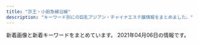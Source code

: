 ```yaml
---
title: "京王・小田急線沿線"
description: "キーワード別にの巨乳アジアン・チャイナエステ嬢情報をまとめました。"
---
```


新着画像と新着キーワードをまとめています。
2021年04月06日の情報です。

<DmmAffiliateIns />
<KeywordTable
  shops={
    [
    {
        "station": "\u6210\u57ce\u5b66\u5712\u524d\u99c5",
        "img_links": [],
        "keywords": {},
        "name": "\u30dc\u30bf\u30f3",
        "url": "https://s-botan.tokyo/"
    },
    {
        "station": "\u767b\u6238\u99c5\u751f\u7530\u7dd1\u5730\u53e3",
        "keywords": {
            "\u4e73": 9
        },
        "name": "\u30aa\u30f3\u30ea\u30fc\u30e6\u30fc",
        "url": "http://www.aiuntyuiop.xyz/",
        "img_links": [
            "http://www.aiuntyuiop.xyz/webstyle/sign(2).png",
            "http://www.aiuntyuiop.xyz/webstyle/sign(1).png",
            "http://www.aiuntyuiop.xyz/webstyle/line4.png",
            "http://www.aiuntyuiop.xyz/webstyle/notice.png",
            "http://www.aiuntyuiop.xyz/uploads/201217/1-20121G62F6118.jpg",
            "http://www.aiuntyuiop.xyz/lfc/intro_top_time.png",
            "http://www.aiuntyuiop.xyz/uploads/201217/1-20121G63612P1.jpg",
            "http://www.aiuntyuiop.xyz/webstyle/mobile_01.png",
            "http://www.aiuntyuiop.xyz/uploads/201111/1-20111112534M48.jpg",
            "http://www.aiuntyuiop.xyz/uploads/201217/1-20121G6342T29.jpg",
            "http://www.aiuntyuiop.xyz/lfc/intro_top_tel.png",
            "http://www.aiuntyuiop.xyz/webstyle/line1.png",
            "http://www.aiuntyuiop.xyz/webstyle/call(1).jpg",
            "http://www.aiuntyuiop.xyz/webstyle/line2.png",
            "http://www.aiuntyuiop.xyz/uploads/201217/1-20121G63514140.jpg",
            "http://www.aiuntyuiop.xyz/webstyle/line3.png",
            "http://www.aiuntyuiop.xyz/webstyle/line6.png",
            "http://www.aiuntyuiop.xyz/webstyle/line5.png",
            "http://www.aiuntyuiop.xyz/uploads/201217/1-20121G6363K37.jpg",
            "http://www.aiuntyuiop.xyz/webstyle/sign.png",
            "http://www.aiuntyuiop.xyz/webstyle/mobile_02.png",
            "http://www.aiuntyuiop.xyz/uploads/201217/1-20121G6424bW.png",
            "http://www.aiuntyuiop.xyz/webstyle/call.jpg",
            "http://www.aiuntyuiop.xyz/uploads/201217/1-20121G6345L51.jpg",
            "http://www.aiuntyuiop.xyz/uploads/201217/1-20121G635524O.jpg"
        ]
    },
    {
        "station": "\u7b39\u585a\u99c5\u5317\u53e3",
        "keywords": {
            "D": 4,
            "85": 2,
            "86": 1,
            "87": 1
        },
        "img_links": [
            "http://www.perfect-plan.iesjp.com/files/001.jpg",
            "http://www.perfect-plan.iesjp.com/images/interior_bg.png",
            "http://www.perfect-plan.iesjp.com/images/mobile.png",
            "http://www.perfect-plan.iesjp.com/files/005.jpg",
            "http://www.perfect-plan.iesjp.com/images/left01.png",
            "http://www.perfect-plan.iesjp.com/images/staff.png",
            "http://www.perfect-plan.iesjp.com/images/flash.jpg",
            "http://www.perfect-plan.iesjp.com/images/ta.png",
            "http://www.perfect-plan.iesjp.com/files/008.jpg",
            "http://www.perfect-plan.iesjp.com/images/top.png",
            "http://www.perfect-plan.iesjp.com/files/007.jpg",
            "http://www.perfect-plan.iesjp.com/images/interior.png"
        ],
        "url": "http://www.perfect-plan.iesjp.com/",
        "name": "\u30d1\u30fc\u30d5\u30a7\u30af\u30c8\u30fb\u30d7\u30e9\u30f3"
    },
    {
        "img_links": [
            "https://hobo100per.jpn.vin/photos/sites/64/2020/12/2020120204102727.jpg",
            "https://hobo100per.jpn.vin/photos/sites/64/2020/10/2020102607255792.jpg",
            "https://hobo100per.jpn.vin/images/news_bj1.jpg",
            "https://hobo100per.jpn.vin/images/s_link.jpg",
            "https://hobo100per.jpn.vin/photos/sites/64/2021/02/2021020403220683.jpg",
            "https://hobo100per.jpn.vin/images/room4.jpg",
            "https://hobo100per.jpn.vin/images/room1.jpg",
            "https://hobo100per.jpn.vin/images/room2.jpg",
            "https://hobo100per.jpn.vin/images/news_bj3.jpg",
            "https://hobo100per.jpn.vin/photos/sites/64/2020/10/2020102607255898.jpg",
            "https://hobo100per.jpn.vin/photos/sites/64/2021/03/2021031502514054.jpg",
            "https://hobo100per.jpn.vin/images/end.png",
            "https://hobo100per.jpn.vin/images/s_face.jpg",
            "https://hobo100per.jpn.vin/photos/sites/64/2020/11/2020111302073452.jpg",
            "https://hobo100per.jpn.vin/images/s_topics.jpg",
            "https://hobo100per.jpn.vin/images/top.png",
            "https://hobo100per.jpn.vin/photos/sites/64/2020/10/2020102607255738.jpg",
            "https://hobo100per.jpn.vin/photos/sites/64/2020/10/2020102607255627.jpg",
            "https://hobo100per.jpn.vin/images/mobile.jpg",
            "https://hobo100per.jpn.vin/photos/sites/64/2021/02/2021021405253880.jpg",
            "https://hobo100per.jpn.vin/images/s_staff.jpg",
            "https://hobo100per.jpn.vin/images/1.png",
            "https://hobo100per.jpn.vin/images/face_bj2.jpg",
            "https://hobo100per.jpn.vin/photos/sites/64/2021/01/202101160211441.jpg",
            "https://hobo100per.jpn.vin/photos/sites/64/2021/02/2021022309221643.jpg",
            "https://hobo100per.jpn.vin/images/room3.jpg"
        ],
        "station": "\u5343\u6b73\u70cf\u5c71\u99c5\u5317\u53e3",
        "name": "\u307b\u307c100%",
        "keywords": {
            "87": 56,
            "D": 140,
            "85": 28,
            "83": 14,
            "C": 41,
            "84": 56
        },
        "url": "https://hobo100per.jpn.vin/"
    },
    {
        "station": "\u4eac\u738b\u591a\u6469\u30bb\u30f3\u30bf\u30fc\u99c5\u897f\u53e3",
        "url": "http://aroma-tsubaki.com/",
        "name": "\u693f",
        "img_links": [
            "http://www.aroma-tsubaki.com/uploads/aromatsubaki/2011/10/shouji.jpg",
            "http://www.aroma-tsubaki.com/uploads/aromatsubaki/2012/10/e794bbe5838f-261.jpg",
            "http://www.aroma-tsubaki.com/uploads/aromatsubaki/2011/10/play2.jpg",
            "http://www.aroma-tsubaki.com/uploads/aromatsubaki/2011/11/e794bbe5838f-029.jpg",
            "http://www.aroma-tsubaki.com/uploads/aromatsubaki/2020/10/top.jpg",
            "http://www.aroma-tsubaki.com/uploads/aromatsubaki/2011/11/e794bbe5838f-031.jpg",
            "http://www.aroma-tsubaki.com/uploads/aromatsubaki/2011/10/zi_link.jpg",
            "http://www.aroma-tsubaki.com/uploads/aromatsubaki/2012/03/e794bbe5838f-1079.jpg",
            "http://www.aroma-tsubaki.com/uploads/aromatsubaki/2011/10/play4.jpg",
            "http://www.aroma-tsubaki.com/uploads/aromatsubaki/2020/10/flash1.jpg",
            "http://www.aroma-tsubaki.com/uploads/aromatsubaki/2011/10/play3.jpg",
            "http://www.aroma-tsubaki.com/uploads/aromatsubaki/images/no-photo.jpg",
            "http://www.aroma-tsubaki.com/uploads/aromatsubaki/2020/10/flash3.jpg",
            "http://www.aroma-tsubaki.com/uploads/aromatsubaki/2020/10/flash5.jpg",
            "http://www.aroma-tsubaki.com/uploads/aromatsubaki/2011/10/468x60.jpg",
            "http://www.aroma-tsubaki.com/uploads/aromatsubaki/2011/10/info.jpg",
            "http://www.aroma-tsubaki.com/uploads/aromatsubaki/2020/10/flash6.jpg",
            "http://www.aroma-tsubaki.com/uploads/aromatsubaki/2020/10/flash4.jpg",
            "http://www.aroma-tsubaki.com/uploads/aromatsubaki/2018/10/tel.jpg",
            "http://www.aroma-tsubaki.com/uploads/aromatsubaki/2011/10/play1.jpg",
            "http://www.aroma-tsubaki.com/uploads/aromatsubaki/2020/10/flash2.jpg",
            "http://www.aroma-tsubaki.com/uploads/aromatsubaki/2012/05/e794bbe5838f-1623.jpg"
        ],
        "keywords": {
            "C": 9
        }
    },
    {
        "name": "FAIRIES\uff5e\u30d5\u30a7\u30a2\u30ea\u30fc\u30ba\uff5e",
        "img_links": [
            "http://www.fairies.work/images/home/home_bnr_03b.png",
            "http://www.fairies.work/images/home/image_03.png",
            "http://www.fairies.work/images/home/home_bnr_02.png",
            "http://www.fairies.work/images/home/home_bnr_04d.png",
            "http://www.fairies.work/images/gallery/image_01.png",
            "http://www.fairies.work/images/home/image_01.png",
            "http://www.fairies.work/images/gallery/image_08.png",
            "http://www.fairies.work/images/staff/yui.jpg",
            "http://www.fairies.work/images/gallery/image_06.png",
            "http://www.fairies.work/images/staff/yuna.jpg",
            "http://www.fairies.work/images/staff/sati.jpg",
            "http://www.fairies.work/images/gallery/image_07.png",
            "http://www.fairies.work/images/staff/arisa.jpg",
            "http://www.fairies.work/images/gallery/image_05.png",
            "http://www.fairies.work/images/home/home_btn_off.png",
            "http://www.fairies.work/images/staff/sample_image.png",
            "http://www.fairies.work/images/gallery/image_03.png",
            "http://www.fairies.work/images/home/image_02.png",
            "http://www.fairies.work/images/gallery/image_02.png",
            "http://www.fairies.work/images/staff/sara.jpg",
            "http://www.fairies.work/images/gallery/image_04.png",
            "http://www.fairies.work/images/staff/mirai.jpg",
            "http://www.fairies.work/images/staff/hana.jpg",
            "http://www.fairies.work/images/staff/ayumi.jpg",
            "http://www.fairies.work/images/staff/koko.jpg",
            "http://www.fairies.work/images/common/side_bnr_02.png"
        ],
        "station": "\u767b\u6238\u99c5\u591a\u6469\u5ddd\u53e3",
        "keywords": {},
        "url": "http://www.fairies.work/"
    },
    {
        "img_links": [
            "http://arm-relax.com/staff/eri/01.jpg",
            "http://arm-relax.com/staff/aya/01mb.jpg",
            "http://arm-relax.com/staff/eri/01mb.jpg",
            "http://arm-relax.com/staff/mika/01mb.jpg",
            "http://arm-relax.com/img/ttl_recbnr.png",
            "http://arm-relax.com/pic/topimg1.jpg",
            "http://arm-relax.com/staff/aya/01.jpg",
            "http://arm-relax.com/staff/yumi/01mb.jpg",
            "http://arm-relax.com/img/ttl_link.png",
            "http://arm-relax.com/pic/topimg2.jpg",
            "http://arm-relax.com/staff/yuri/01.jpg",
            "http://arm-relax.com/staff/mimi/01mb.jpg",
            "http://arm-relax.com/img/ttl_mobile.png",
            "http://arm-relax.com/pic/head.png",
            "http://arm-relax.com/staff/yuri/01mb.jpg",
            "http://arm-relax.com/staff/mimi/01.jpg",
            "http://arm-relax.com/staff/yumi/01.jpg",
            "http://arm-relax.com/i/files/homeimg.jpg",
            "http://arm-relax.com/img/ttl_staff.png",
            "http://arm-relax.com/staff/mika/01.jpg"
        ],
        "url": "http://arm-relax.com/",
        "keywords": {
            "C": 16
        },
        "name": "\u96c5\u30fb\u307f\u3084\u3073",
        "station": "\u5e9c\u4e2d\u99c5\u5357\u53e3"
    },
    {
        "station": "\u8056\u8e5f\u685c\u30f6\u4e18\u99c5\u6771\u53e3",
        "name": "\u685c\u96ea",
        "img_links": [
            "https://lu-rinpa.tokyo/wp-content/themes/este/img/tel.png",
            "https://lu-rinpa.tokyo/wp-content/uploads/2019/12/rtdyfugihojsa.jpg",
            "https://lu-rinpa.tokyo/wp-content/themes/este/img/1.jpg",
            "https://lu-rinpa.tokyo/wp-content/themes/este/img/4.jpg",
            "https://lu-rinpa.tokyo/wp-content/uploads/2019/06/6.jpg",
            "https://lu-rinpa.tokyo/wp-content/themes/este/img/top-img02.png",
            "https://lu-rinpa.tokyo/wp-content/themes/este/img/2.jpg",
            "https://lu-rinpa.tokyo/wp-content/themes/este/img/tel01.png",
            "https://lu-rinpa.tokyo/wp-content/uploads/2019/12/dtyfugihoja.jpg",
            "https://lu-rinpa.tokyo/wp-content/themes/este/img/3.jpg",
            "https://lu-rinpa.tokyo/wp-content/uploads/2019/12/rydftugihoix.jpg",
            "https://lu-rinpa.tokyo/wp-content/themes/este/img/top-img035.png",
            "https://lu-rinpa.tokyo/wp-content/themes/este/img/top-img066.png",
            "https://lu-rinpa.tokyo/wp-content/themes/este/img/top-img01.png"
        ],
        "keywords": {},
        "url": "https://lu-rinpa.tokyo/"
    },
    {
        "keywords": {
            "C": 4,
            "83": 1,
            "85": 1,
            "86": 1,
            "E": 2,
            "D": 2,
            "84": 1
        },
        "url": "http://www.goldsea.work/",
        "name": "Stylish",
        "img_links": [
            "http://www.goldsea.work/staff/nao1.jpg",
            "http://www.goldsea.work/img/pic/int3.jpg",
            "http://www.goldsea.work/staff/nao2.jpg",
            "http://www.goldsea.work/staff/mayu1.jpg",
            "http://www.goldsea.work/staff/yuki2.jpg",
            "http://www.goldsea.work/img/pic/int2.jpg",
            "http://www.goldsea.work/staff/yuki1.jpg",
            "http://www.goldsea.work/img/loader.png",
            "http://www.goldsea.work/img/pic/slide_11.jpg",
            "http://www.goldsea.work/staff/nao.jpg",
            "http://www.goldsea.work/img/pic/slide_12.jpg",
            "http://www.goldsea.work/staff/yuki.jpg",
            "http://www.goldsea.work/img/pic/int1.jpg",
            "http://www.goldsea.work/staff/mayu.jpg",
            "http://www.goldsea.work/staff/riko1.jpg",
            "http://www.goldsea.work/staff/riko2.jpg",
            "http://www.goldsea.work/staff/mayu2.jpg",
            "http://www.goldsea.work/staff/riko.jpg"
        ],
        "station": "\u767b\u6238\u99c5"
    },
    {
        "img_links": [],
        "station": "\u5343\u6b73\u70cf\u5c71\u99c5\u5317\u53e3",
        "keywords": {},
        "url": "https://es-relax.tokyo/",
        "name": "\u30ec\u30a4\u30f3\u30dc\u30fc"
    },
    {
        "keywords": {},
        "station": "\u5e61\u30f6\u8c37\u99c5\u5357\u53e3",
        "name": "\u30e9\u30f3\u30c9\u30d7\u30ea\u30f3\u30b9",
        "img_links": [
            "https://www.land-prince.work/images/tel.jpg",
            "https://www.land-prince.work/images/s1.png",
            "https://www.land-prince.work/images/b3.jpg",
            "https://www.land-prince.work/images/b2.jpg",
            "https://www.land-prince.work/images/sys2.jpg",
            "https://www.land-prince.work/images/int2.jpg",
            "https://www.land-prince.work/images/sys1.jpg",
            "https://www.land-prince.work/images/mobile.jpg",
            "https://www.land-prince.work/images/3.jpg",
            "https://www.land-prince.work/images/rec1.jpg",
            "https://www.land-prince.work/images/2.jpg",
            "https://www.land-prince.work/images/head.jpg",
            "https://www.land-prince.work/images/int1.jpg",
            "https://www.land-prince.work/images/staff_t.jpg",
            "https://www.land-prince.work/img/rio1.jpg",
            "https://www.land-prince.work/images/rtel.jpg",
            "https://www.land-prince.work/images/b1.jpg",
            "https://www.land-prince.work/img/tomo1.jpg",
            "https://www.land-prince.work/images/news.jpg",
            "https://www.land-prince.work/images/1.jpg",
            "https://www.land-prince.work/images/4.jpg",
            "https://www.land-prince.work/images/sisu.jpg",
            "https://www.land-prince.work/img/yuri2.jpg",
            "https://www.land-prince.work/img/yuri1.jpg",
            "https://www.land-prince.work/images/interior_t.jpg",
            "https://www.land-prince.work/img/mina1.jpg"
        ],
        "url": "https://www.land-prince.work/"
    },
    {
        "img_links": [
            "http://www.celia.work/img/mio1.jpg",
            "http://www.celia.work/images/b2.jpg",
            "http://www.celia.work/images/staff_t.jpg",
            "http://www.celia.work/images/menu/staff.jpg",
            "http://www.celia.work/images/menu/top.jpg",
            "http://www.celia.work/staff/yuki.jpg",
            "http://www.celia.work/img/yuki1.jpg",
            "http://www.celia.work/staff/mio.jpg",
            "http://www.celia.work/images/int2.png",
            "http://www.celia.work/images/head.jpg",
            "http://www.celia.work/images/menu/interior.jpg",
            "http://www.celia.work/img/ami1.jpg",
            "http://www.celia.work/images/sys2.jpg",
            "http://www.celia.work/images/concept.jpg",
            "http://www.celia.work/images/int1.png",
            "http://www.celia.work/img/ami2.jpg",
            "http://www.celia.work/images/b1.jpg",
            "http://www.celia.work/images/interior_t.jpg",
            "http://www.celia.work/images/ta.jpg",
            "http://www.celia.work/images/sys1.jpg",
            "http://www.celia.work/images/sys3.png",
            "http://www.celia.work/staff/ami.jpg",
            "http://www.celia.work/images/b3.jpg",
            "http://www.celia.work/images/int3.png",
            "http://www.celia.work/images/news.jpg"
        ],
        "station": "\u5e9c\u4e2d\u99c5\u5317\u53e3",
        "keywords": {},
        "url": "http://www.celia.work/",
        "name": "RIBBON -\u30ea\u30dc\u30f3-"
    },
    {
        "name": "\u30b9\u30df\u30ec",
        "station": "\u767b\u6238\u99c5\u751f\u7530\u7dd1\u5730\u53e3",
        "keywords": {
            "88": 10,
            "D": 3,
            "E": 9,
            "86": 2
        },
        "img_links": [
            "http://simiru.work/uploads/210317/1-21031GA143332.jpg",
            "http://simiru.work/uploads/allimg/210217/1-21021G45S1.jpg",
            "http://simiru.work/webstyle/gobottom.png",
            "http://simiru.work/uploads/210217/1-21021G45Z0R1.jpg",
            "http://simiru.work/uploads/allimg/210317/1-21031GA150.jpg",
            "http://simiru.work/uploads/200707/1-200FG022542H.jpg",
            "http://simiru.work/uploads/210317/1-21031GA244V4.jpg",
            "http://simiru.work/uploads/200706/1-200F6153052L7.jpg",
            "http://simiru.work/uploads/200706/1-200F6162A1116.jpg",
            "http://simiru.work/uploads/210217/1-21021G45JWU.jpg",
            "http://simiru.work/uploads/200706/1-200F616262aV.jpg",
            "http://simiru.work/uploads/210317/1-21031GT511233.jpg",
            "http://simiru.work/uploads/200706/1-200F6162531Y9.png",
            "http://simiru.work/uploads/allimg/210317/1-21031GA417.jpg",
            "http://simiru.work/uploads/210317/1-21031GA40b18.jpg",
            "http://simiru.work/uploads/allimg/210217/1-21021G45K7.jpg",
            "http://simiru.work/uploads/allimg/210217/1-21021G45911.jpg",
            "http://simiru.work/uploads/allimg/210317/1-21031GA253.jpg",
            "http://simiru.work/uploads/210217/1-21021G45Q5O1.jpg"
        ],
        "url": "http://simiru.work/"
    },
    {
        "img_links": [
            "http://xn--vckg5a9gugx77pgi4bmma.xyz/image/img3.jpg",
            "http://xn--vckg5a9gugx77pgi4bmma.xyz/image/img2.jpg",
            "http://xn--vckg5a9gugx77pgi4bmma.xyz/image/girl8.jpg",
            "http://xn--vckg5a9gugx77pgi4bmma.xyz/image/img4.jpg",
            "http://xn--vckg5a9gugx77pgi4bmma.xyz/image/girl1.jpg",
            "http://xn--vckg5a9gugx77pgi4bmma.xyz/image/navihiden.png",
            "http://xn--vckg5a9gugx77pgi4bmma.xyz/image/girl3.jpg"
        ],
        "station": "\u4e0b\u9ad8\u4e95\u6238\u99c5\u5317\u53e3",
        "keywords": {},
        "url": "http://xn--vckg5a9gugx77pgi4bmma.xyz/",
        "name": "Impact \uff5e\u30a4\u30f3\u30d1\u30af\u30c8\uff5e"
    },
    {
        "name": "for you",
        "station": "\u4ee3\u3005\u6728\u4e0a\u539f\u99c5\u5357\u53e3",
        "img_links": [
            "http://aroma-relax.red/img/cg05.jpg",
            "http://aroma-relax.red/img/cg04.jpg",
            "http://aroma-relax.red/img/no.png",
            "http://aroma-relax.red/img/cg03.jpg",
            "http://aroma-relax.red/img/top.jpg",
            "http://aroma-relax.red/img/f1.jpg",
            "http://aroma-relax.red/img/stafft.jpg",
            "http://aroma-relax.red/img/cg02.jpg",
            "http://aroma-relax.red/img/cg08.jpg",
            "http://aroma-relax.red/img/footer.jpg",
            "http://aroma-relax.red/img/cg09.jpg",
            "http://aroma-relax.red/img/l.png",
            "http://aroma-relax.red/img/f3.jpg",
            "http://aroma-relax.red/img/cg06.jpg",
            "http://aroma-relax.red/img/cg07.jpg",
            "http://aroma-relax.red/img/cg01.jpg",
            "http://aroma-relax.red/img/f4.jpg",
            "http://aroma-relax.red/img/cg10.jpg",
            "http://aroma-relax.red/img/f2.jpg"
        ],
        "keywords": {
            "D": 16,
            "E": 4,
            "86": 18,
            "87": 2
        },
        "url": "http://aroma-relax.red/"
    },
    {
        "name": "\u30c1\u30e3\u30fc\u30df\u30f3\u30b0",
        "station": "JR\u7a32\u7530\u5824\u99c5",
        "img_links": [
            "http://inadazutsumi.work/images/tel.jpg",
            "http://inadazutsumi.work/images/g2.jpg",
            "http://inadazutsumi.work/images/g0.jpg",
            "http://inadazutsumi.work/images/g4.jpg",
            "http://inadazutsumi.work/images/mobile.jpg",
            "http://inadazutsumi.work/images/g5.jpg",
            "http://inadazutsumi.work/images/top.jpg",
            "http://inadazutsumi.work/images/zi_staff.png",
            "http://inadazutsumi.work/images/g3.jpg",
            "http://inadazutsumi.work/images/g1.jpg"
        ],
        "keywords": {},
        "url": "http://inadazutsumi.work/"
    },
    {
        "url": "http://hatagayalove.xyz/",
        "name": "\u6708\u306e\u96eb",
        "img_links": [
            "http://hatagayalove.xyz/images/staff_line.jpg",
            "http://hatagayalove.xyz/images/top60df.jpg",
            "http://hatagayalove.xyz/files/00338e3.jpg",
            "http://hatagayalove.xyz/files/00138e3.jpg",
            "http://hatagayalove.xyz/files/001-0338e3.jpg",
            "http://hatagayalove.xyz/files/020011d.jpg",
            "http://hatagayalove.xyz/images/top38e3.jpg",
            "http://hatagayalove.xyz/images/topd289.jpg",
            "http://hatagayalove.xyz/files/021d289.jpg",
            "http://hatagayalove.xyz/files/023d289.jpg",
            "http://hatagayalove.xyz/files/023-03d289.jpg",
            "http://hatagayalove.xyz/images/news1.jpg",
            "http://hatagayalove.xyz/files/021b7ea.jpg",
            "http://hatagayalove.xyz/files/003b7ea.jpg",
            "http://hatagayalove.xyz/files/001caf5.jpg",
            "http://hatagayalove.xyz/files/020-03011d.jpg",
            "http://hatagayalove.xyz/files/019caf5.jpg",
            "http://hatagayalove.xyz/images/topf705.jpg",
            "http://hatagayalove.xyz/files/021caf5.jpg",
            "http://hatagayalove.xyz/files/002-03d289.jpg",
            "http://hatagayalove.xyz/images/topcaf5.jpg",
            "http://hatagayalove.xyz/files/001-0238e3.jpg",
            "http://hatagayalove.xyz/files/021-02d289.jpg",
            "http://hatagayalove.xyz/images/top011d.jpg",
            "http://hatagayalove.xyz/files/020b7ea.jpg",
            "http://hatagayalove.xyz/files/002d289.jpg",
            "http://hatagayalove.xyz/files/002caf5.jpg",
            "http://hatagayalove.xyz/files/002-02d289.jpg",
            "http://hatagayalove.xyz/files/019f705.jpg",
            "http://hatagayalove.xyz/files/003-0238e3.jpg",
            "http://hatagayalove.xyz/files/019b7ea.jpg",
            "http://hatagayalove.xyz/files/020caf5.jpg",
            "http://hatagayalove.xyz/files/019-03f705.jpg",
            "http://hatagayalove.xyz/files/023b7ea.jpg",
            "http://hatagayalove.xyz/files/001b7ea.jpg",
            "http://hatagayalove.xyz/files/019-02f705.jpg",
            "http://hatagayalove.xyz/files/021-03d289.jpg",
            "http://hatagayalove.xyz/images/bjs3.jpg",
            "http://hatagayalove.xyz/files/023caf5.jpg",
            "http://hatagayalove.xyz/images/topb7ea.jpg",
            "http://hatagayalove.xyz/images/pick.jpg",
            "http://hatagayalove.xyz/images/girl_bt.jpg",
            "http://hatagayalove.xyz/images/backlist.jpg",
            "http://hatagayalove.xyz/files/023-02d289.jpg",
            "http://hatagayalove.xyz/files/003-0338e3.jpg",
            "http://hatagayalove.xyz/files/020-02011d.jpg",
            "http://hatagayalove.xyz/files/002b7ea.jpg",
            "http://hatagayalove.xyz/files/003caf5.jpg"
        ],
        "station": "\u5e61\u30f6\u8c37\u99c5\u5317\u53e3",
        "keywords": {
            "87": 6,
            "E": 6,
            "D": 6,
            "90": 2,
            "F": 2,
            "88": 6
        }
    },
    {
        "keywords": {
            "C": 1,
            "D": 29,
            "E": 2,
            "\u5de8\u4e73": 1,
            "\u4e73": 1
        },
        "img_links": [
            "https://dear.ests.jp/photos/sites/49/2021/03/2021030910275770.jpeg",
            "https://dear.ests.jp/photos/sites/49/2021/03/2021031923372463.jpeg",
            "https://esta-kanto.com/img/kanto/esta-200_40.jpg",
            "https://dear.ests.jp/images/s_info.jpg",
            "https://dear.ests.jp/photos/sites/49/2021/03/2021031501305665.jpeg",
            "https://dear.ests.jp/images/amore.jpg",
            "https://dear.ests.jp/images/top.jpg",
            "https://dear.ests.jp/photos/sites/49/2020/08/2020080911330996.jpeg",
            "https://dear.ests.jp/photos/sites/49/2021/03/2021032910153971.jpg",
            "https://dear.ests.jp/images/1.jpg",
            "https://dear.ests.jp/images/member.jpg",
            "https://dear.ests.jp/photos/sites/49/2021/03/2021030914355671.jpeg",
            "https://dear.ests.jp/photos/sites/49/2021/03/2021032017365351.jpg",
            "https://dear.ests.jp/images/info2.jpg",
            "https://dear.ests.jp/photos/sites/49/2021/04/2021040112160469.jpeg",
            "https://dear.ests.jp/images/bj1.jpg",
            "https://dear.ests.jp/photos/sites/49/2021/03/2021030422390485.jpeg",
            "https://dear.ests.jp/images/paypay.jpg",
            "https://dear.ests.jp/photos/sites/49/2021/03/2021031514290667.jpeg",
            "https://dear.ests.jp/images/link2.jpg",
            "https://dear.ests.jp/images/s_staff.jpg",
            "https://dear.ests.jp/photos/sites/49/2021/03/2021030814195868.jpeg",
            "https://dear.ests.jp/photos/sites/49/2021/03/2021031514500092.jpeg",
            "https://dear.ests.jp/images/bj3.jpg",
            "https://dear.ests.jp/images/s_link.jpg"
        ],
        "name": "Dear",
        "url": "https://dear.ests.jp/",
        "station": "\u5e9c\u4e2d\u99c5"
    },
    {
        "img_links": [],
        "url": "http://xn--cckzerb5br7a.com/",
        "name": "Free Style \uff5e\u30d5\u30ea\u30fc\u30b9\u30bf\u30a4\u30eb\uff5e",
        "keywords": {},
        "station": "\u660e\u5927\u524d\u99c5\u4e2d\u592e\u53e3"
    },
    {
        "url": "http://shes-room.ests.jp/",
        "keywords": {
            "C": 80,
            "87": 72,
            "86": 48,
            "E": 36,
            "D": 158,
            "88": 12,
            "85": 74
        },
        "name": "come here \u30ea\u30e9\u30af\u30bc\u30fc\u30b7\u30e7\u30f3",
        "station": "\u9ad8\u5e61\u4e0d\u52d5\u99c5",
        "img_links": [
            "http://shes-room.ests.jp/photos/sites/28/2021/02/2021020116004176.jpg",
            "http://shes-room.ests.jp/images/top.png",
            "http://shes-room.ests.jp/images/link_nav02.jpg",
            "http://shes-room.ests.jp/photos/sites/28/2021/02/2021020115594033.jpg",
            "http://shes-room.ests.jp/images/link_nav06.jpg",
            "http://shes-room.ests.jp/photos/sites/28/2020/12/2020122115433089.jpg",
            "http://shes-room.ests.jp/photos/sites/28/2020/12/202012011125470.jpg",
            "http://shes-room.ests.jp/photos/sites/28/2020/10/2020101016222167.jpg",
            "http://shes-room.ests.jp/photos/sites/28/2021/03/2021030315242120.jpg",
            "http://shes-room.ests.jp/images/img_eject.jpg",
            "http://shes-room.ests.jp/photos/sites/28/2021/02/2021022614145396.jpg",
            "http://shes-room.ests.jp/photos/sites/28/2020/11/2020111110271328.jpg",
            "http://shes-room.ests.jp/images/room1_l.jpg",
            "http://shes-room.ests.jp/images/tit_new.jpg",
            "http://shes-room.ests.jp/images/link_nav05.jpg",
            "http://shes-room.ests.jp/photos/sites/28/2020/11/2020111612224039.jpg",
            "http://shes-room.ests.jp/photos/sites/28/2020/11/2020112612090675.jpg",
            "http://shes-room.ests.jp/images/tit_face.jpg",
            "http://shes-room.ests.jp/images/tit_eject.jpg",
            "http://shes-room.ests.jp/photos/sites/28/2020/10/202010071757145.jpg",
            "http://shes-room.ests.jp/photos/sites/28/2021/03/2021031115115796.jpg",
            "http://shes-room.ests.jp/photos/sites/28/2021/02/2021021511201284.jpg",
            "http://shes-room.ests.jp/photos/sites/28/2020/12/2020122711283243.jpg",
            "http://shes-room.ests.jp/images/close_eject.png",
            "http://shes-room.ests.jp/photos/sites/28/2020/10/2020100717571552.jpg",
            "http://shes-room.ests.jp/images/room2_l.jpg",
            "http://shes-room.ests.jp/images/room3_l.jpg",
            "http://shes-room.ests.jp/images/room5_l.jpg",
            "http://shes-room.ests.jp/photos/sites/28/2020/10/2020101614244874.jpg",
            "http://shes-room.ests.jp/photos/sites/28/2020/12/2020120712462037.jpg",
            "http://shes-room.ests.jp/images/btn_eject.jpg",
            "http://shes-room.ests.jp/images/link_nav01.jpg",
            "http://shes-room.ests.jp/images/link_nav07.jpg",
            "http://shes-room.ests.jp/photos/sites/28/2020/10/2020100717571635.jpg",
            "http://shes-room.ests.jp/images/link_nav03.jpg",
            "http://shes-room.ests.jp/photos/sites/28/2020/10/2020100717571670.jpg",
            "http://shes-room.ests.jp/images/sp_top.jpg",
            "http://shes-room.ests.jp/images/room6_l.jpg",
            "http://shes-room.ests.jp/images/link_nav04.jpg",
            "http://shes-room.ests.jp/images/room4_l.jpg"
        ]
    },
    {
        "img_links": [
            "http://est70.jp/nch/images/bt3.png",
            "http://est70.jp/nch/images/bt6.png",
            "http://est70.jp/nch/images/footer.png",
            "http://est70.jp/nch/images/facial-massage.png",
            "http://est70.jp/nch/girl/g04.png",
            "http://est70.jp/nch/images/top.png",
            "http://est70.jp/nch/images/bt5.png",
            "http://est70.jp/nch/images/bt1.png",
            "http://est70.jp/nch/images/headp.png",
            "http://est70.jp/nch/girl/g01.png",
            "http://est70.jp/nch/images/bt2.png",
            "http://est70.jp/nch/images/bt4.png",
            "http://est70.jp/nch/girl/g03.png",
            "http://est70.jp/nch/girl/g02.png",
            "http://est70.jp/nch/images/phone.png"
        ],
        "station": "\u767b\u6238\u99c5",
        "url": "http://est70.jp/nch/",
        "keywords": {},
        "name": "N.\u30c1\u30a7\u30ea\u30fc"
    },
    {
        "img_links": [
            "http://soleil.ebb.jp/2/uploadimg/1617698425.jpg",
            "http://soleil.ebb.jp/s_news.jpg",
            "http://soleil.ebb.jp/s_staff.jpg",
            "http://soleil.ebb.jp/2/uploadimg/1617698276.jpg",
            "http://soleil.ebb.jp/top.png",
            "http://soleil.ebb.jp/2/uploadimg/1617698216.jpg",
            "http://soleil.ebb.jp/mens-esthe1.png",
            "http://soleil.ebb.jp/2019121106172252.jpg",
            "http://soleil.ebb.jp/end.png",
            "http://soleil.ebb.jp/2/uploadimg/1617698146.jpg",
            "http://soleil.ebb.jp/2/uploadimg/1617698243.jpg",
            "http://soleil.ebb.jp/nbj2.jpg",
            "http://soleil.ebb.jp/2019121106171979.jpg",
            "http://soleil.ebb.jp/int1.png",
            "http://soleil.ebb.jp/2/uploadimg/1617699964.jpg",
            "http://soleil.ebb.jp/2019121106170955.jpg",
            "http://soleil.ebb.jp/2019123003062327.jpg",
            "http://soleil.ebb.jp/ryoukihyo.png",
            "http://soleil.ebb.jp/2019121106173083.jpg",
            "http://soleil.ebb.jp/2019121106171659.jpg"
        ],
        "name": "SOLEIL \uff5e\u30bd\u30ec\u30a4\u30e6\uff5e",
        "station": "\u8056\u8e5f\u685c\u30f6\u4e18\u99c5\u6771\u53e3",
        "url": "http://soleil.ebb.jp/",
        "keywords": {
            "86": 4,
            "85": 1,
            "D": 10,
            "87": 6,
            "83": 2,
            "C": 2,
            "E": 1
        }
    },
    {
        "keywords": {
            "88": 1,
            "D": 3,
            "84": 1,
            "F": 1,
            "86": 2,
            "C": 1
        },
        "name": "\u611b\u306e\u5c0f\u753a",
        "img_links": [
            "http://korumimiruku.xyz/uploads/allimg/210322/1-2103221J64R53.png",
            "http://korumimiruku.xyz/uploads/allimg/210222/1-2102221K144L3.png",
            "http://korumimiruku.xyz/uploads/210401/1-2104011SF4426.jpg",
            "http://korumimiruku.xyz/uploads/210322/1-210322135U5W2.jpg",
            "http://korumimiruku.xyz/uploads/210322/1-210322135914941.jpg",
            "http://korumimiruku.xyz/uploads/210406/1-210406135H1635.jpg",
            "http://korumimiruku.xyz/uploads/210322/1-210322135S5D4.jpg"
        ],
        "station": "\u7b39\u585a\u99c5",
        "url": "http://korumimiruku.xyz/"
    },
    {
        "keywords": {
            "D": 6,
            "85": 2,
            "C": 13,
            "87": 2,
            "86": 2
        },
        "url": "http://almond.ests.jp/",
        "name": "Lovely",
        "station": "\u5343\u6b73\u70cf\u5c71\u99c5\u5357\u53e3",
        "img_links": [
            "http://almond.ests.jp/photos/sites/24/2020/11/2020113018465490.jpg",
            "http://almond.ests.jp/images/acc1.jpg",
            "http://almond.ests.jp/photos/sites/24/2020/12/2020121413001762.jpg",
            "http://almond.ests.jp/images/top.png",
            "http://almond.ests.jp/images/s_face.png",
            "http://almond.ests.jp/images/line.jpg",
            "http://almond.ests.jp/photos/sites/24/2021/03/2021032511211062.jpg",
            "http://almond.ests.jp/photos/sites/24/2020/11/2020113018465347.jpg",
            "http://almond.ests.jp/images/s_news.jpg",
            "http://almond.ests.jp/images/nstaff1.jpg",
            "http://almond.ests.jp/images/nstaff.jpg",
            "http://almond.ests.jp/images/line1.jpg",
            "http://almond.ests.jp/images/s_staff.png",
            "http://almond.ests.jp/images/mobile.jpg",
            "http://almond.ests.jp/photos/sites/24/2020/11/2020113018465254.jpg",
            "http://almond.ests.jp/photos/sites/24/2020/11/2020113018465067.jpg",
            "http://almond.ests.jp/images/pickicon.jpg",
            "http://almond.ests.jp/images/line2.png",
            "http://almond.ests.jp/images/newicon.png",
            "http://almond.ests.jp/images/s_acc.jpg"
        ]
    },
    {
        "url": "http://www.ginnosuzu.relaxjp.info/",
        "keywords": {
            "86": 2,
            "C": 1,
            "D": 2,
            "87": 1
        },
        "station": "\u5e9c\u4e2d\u99c5",
        "name": "\u9280\u306e\u9234",
        "img_links": [
            "http://www.ginnosuzu.relaxjp.info/images/interior_t.jpg",
            "http://www.ginnosuzu.relaxjp.info/images/head.jpg",
            "http://www.ginnosuzu.relaxjp.info/images/mobile.jpg",
            "http://www.ginnosuzu.relaxjp.info/images/news.png",
            "http://www.ginnosuzu.relaxjp.info/images/sys.jpg",
            "http://www.ginnosuzu.relaxjp.info/images/int3.jpg",
            "http://www.ginnosuzu.relaxjp.info/images/tel.jpg",
            "http://www.ginnosuzu.relaxjp.info/images/staff_t.jpg",
            "http://www.ginnosuzu.relaxjp.info/files/003.jpg",
            "http://www.ginnosuzu.relaxjp.info/files/002.jpg",
            "http://www.ginnosuzu.relaxjp.info/images/h_line.jpg",
            "http://www.ginnosuzu.relaxjp.info/images/int1.jpg",
            "http://www.ginnosuzu.relaxjp.info/files/001.jpg",
            "http://www.ginnosuzu.relaxjp.info/images/tg.jpg",
            "http://www.ginnosuzu.relaxjp.info/images/int2.jpg",
            "http://www.ginnosuzu.relaxjp.info/images/s1.png"
        ]
    },
    {
        "station": "\u5e9c\u4e2d\u99c5\u5357\u53e3",
        "url": "http://www.niihao.xyz/",
        "keywords": {},
        "img_links": [
            "http://www.niihao.xyz/images/lanmu_07.jpg",
            "http://www.niihao.xyz/images/index-yume_11.jpg",
            "http://www.niihao.xyz/images/index-yume_02.jpg",
            "http://www.niihao.xyz/images/staff/11.jpg",
            "http://www.niihao.xyz/images/l-nav-_staff.jpg",
            "http://www.niihao.xyz/images/mimi.jpg",
            "http://www.niihao.xyz/images/staff/shazhi.jpg",
            "http://www.niihao.xyz/images/index-yume_04.jpg",
            "http://www.niihao.xyz/images/lanmu_03.jpg",
            "http://www.niihao.xyz/images/lanmu_06.jpg",
            "http://www.niihao.xyz/images/4.jpg",
            "http://www.niihao.xyz/images/staff/miki.jpeg",
            "http://www.niihao.xyz/psd/off.jpg",
            "http://www.niihao.xyz/images/staff/remon.jpg",
            "http://www.niihao.xyz/images/nav/l-nav-_job.jpg"
        ],
        "name": "\u30cb\u30fc\u30cf\u30aa"
    },
    {
        "name": "\u30ad\u30e9\u30ad\u30e9",
        "url": "http://vinnbem.xyz/",
        "station": "\u5411\u30f6\u4e18\u904a\u5712\u99c5\u5357\u53e3",
        "keywords": {},
        "img_links": []
    },
    {
        "station": "\u8abf\u5e03\u99c5\u6771\u53e3",
        "url": "http://www.iyasi.work/",
        "img_links": [
            "http://www.iyasi.work/images/tel2.png",
            "http://www.iyasi.work/images/2.jpg",
            "http://www.iyasi.work/images/tel1.png",
            "http://www.iyasi.work/images/ac2.png",
            "http://www.iyasi.work/images/info.png",
            "http://www.iyasi.work/images/3.jpg",
            "http://www.iyasi.work/images/interior_t.jpg",
            "http://www.iyasi.work/images/news.png",
            "http://www.iyasi.work/images/sys1.png",
            "http://www.iyasi.work/images/sys2.png",
            "http://www.iyasi.work/images/int2.png",
            "http://www.iyasi.work/img/miyuki1.jpg",
            "http://www.iyasi.work/images/ta.jpg",
            "http://www.iyasi.work/img/momo1.jpg",
            "http://www.iyasi.work/images/1.jpg",
            "http://www.iyasi.work/img/yuri1.jpg",
            "http://www.iyasi.work/images/mobile.jpg",
            "http://www.iyasi.work/images/ac1.png",
            "http://www.iyasi.work/images/int1.png",
            "http://www.iyasi.work/images/line.png",
            "http://www.iyasi.work/images/tel.jpg",
            "http://www.iyasi.work/images/staff_t.jpg"
        ],
        "name": "COCORO",
        "keywords": {}
    },
    {
        "img_links": [
            "http://www.kousei-jyunen.com/images/top-munu-1_03.jpg",
            "http://www.kousei-jyunen.com/images/top-munu-1_01.jpg",
            "http://www.kousei-jyunen.com/images/staff.jpg",
            "http://www.kousei-jyunen.com/images/top-munu-2_02.jpg",
            "http://www.kousei-jyunen.com/images/index_qr.jpg",
            "http://www.kousei-jyunen.com/images/top-1_02.jpg",
            "http://www.kousei-jyunen.com/flash.jpg",
            "http://www.kousei-jyunen.com/images/top-munu-1_02.jpg",
            "http://www.kousei-jyunen.com/images/news.jpg",
            "http://www.kousei-jyunen.com/images/top-munu-1_05.jpg",
            "http://www.kousei-jyunen.com/images/top-1_05.jpg",
            "http://www.kousei-jyunen.com/images/top-munu-2_03.jpg",
            "http://www.kousei-jyunen.com/images/sta.jpg",
            "http://www.kousei-jyunen.com/images/top-1_04.jpg",
            "http://www.kousei-jyunen.com/images/info.jpg",
            "http://www.kousei-jyunen.com/images/sys.jpg",
            "http://www.kousei-jyunen.com/images/top-1_01.jpg",
            "http://www.kousei-jyunen.com/images/top-munu-2_01.jpg",
            "http://www.kousei-jyunen.com/images/top-munu-1_04.jpg",
            "http://www.kousei-jyunen.com/images/top-munu-2_05.jpg",
            "http://www.kousei-jyunen.com/images/top-munu-2_04.jpg",
            "http://www.kousei-jyunen.com/images/top-ib.jpg",
            "http://www.kousei-jyunen.com/images/top-1_03.jpg"
        ],
        "name": "\u6f64\u5712",
        "keywords": {},
        "station": "\u6210\u57ce\u5b66\u5712\u524d\u99c5",
        "url": "http://www.kousei-jyunen.com/"
    },
    {
        "url": "http://cocoro.estheya.com/",
        "name": "COCORO",
        "keywords": {
            "E": 1,
            "86": 1,
            "D": 1,
            "C": 1,
            "92": 1,
            "90": 1
        },
        "img_links": [
            "http://cocoro.estheya.com/css/cam01.jpg",
            "http://cocoro.estheya.com/css/m-head.jpg",
            "http://cocoro.estheya.com/css/staff/staff02.jpg",
            "http://cocoro.estheya.com/css/staff/staff01.jpg",
            "http://cocoro.estheya.com/images/call.png",
            "http://cocoro.estheya.com/css/staff/staff03.jpg",
            "http://cocoro.estheya.com/css/m-top04.jpg"
        ],
        "station": "\u5411\u30f6\u4e18\u904a\u5712\u99c5"
    },
    {
        "station": "\u767b\u6238\u99c5\u751f\u7530\u7dd1\u5730\u53e3",
        "url": "http://ruby.iest.info/",
        "keywords": {
            "88": 4,
            "87": 4,
            "E": 4,
            "D": 8,
            "C": 10,
            "84": 4
        },
        "img_links": [
            "http://ruby.iest.info/photos/sites/8/2021/04/2021040315304895.jpg",
            "http://ruby.iest.info/images/service.jpg",
            "http://ruby.iest.info/images/mobile.jpg",
            "http://ruby.iest.info/images/nei_bj1.png",
            "http://ruby.iest.info/images/news.png",
            "http://ruby.iest.info/images/bian.jpg",
            "http://ruby.iest.info/images/top.jpg",
            "http://ruby.iest.info/images/s_staff.png",
            "http://ruby.iest.info/photos/sites/8/2021/04/2021040315305133.jpg",
            "http://ruby.iest.info/photos/sites/8/2021/04/2021040315305321.jpg"
        ],
        "name": "Ruby\u30fb\u30eb\u30d3\u30fc"
    },
    {
        "keywords": {
            "\u30bb\u30af\u30b7\u30fc": 15
        },
        "station": "\u3064\u3064\u3058\u30f6\u4e18\u99c5\u5357\u53e3",
        "img_links": [
            "http://www.sexy.masg.info/images/osusume01.png",
            "http://www.sexy.masg.info/files/004.jpg",
            "http://www.sexy.masg.info/images/nav-004.png",
            "http://www.sexy.masg.info/images/nav-005.png",
            "http://www.sexy.masg.info/photo_news/upimg/108215f82f974a7fed_1.jpg",
            "http://www.sexy.masg.info/images/nav-003.png",
            "http://www.sexy.masg.info/photo_news/upimg/38523600fbcadb7a96_0.jpg",
            "http://www.sexy.masg.info/images/top003.png",
            "http://www.sexy.masg.info/images/nav-002.png",
            "http://www.sexy.masg.info/files/002.jpg",
            "http://www.sexy.masg.info/files/008.jpg",
            "http://www.sexy.masg.info/photo_news/upimg/108215f82f974a7fed_2.jpg",
            "http://www.sexy.masg.info/photo_news/upimg/40607602dce22ec341_0.jpg",
            "http://www.sexy.masg.info/images/tel.png",
            "http://www.sexy.masg.info/photo_news/upimg/493326045a7e871c0d_1.jpg",
            "http://www.sexy.masg.info/images/top01.png",
            "http://www.sexy.masg.info/images/nav-006.png",
            "http://www.sexy.masg.info/images/nav-001.png",
            "http://www.sexy.masg.info/photo_news/upimg/108215f82f974a7fed_0.jpg",
            "http://www.sexy.masg.info/photo_news/upimg/40607602dce22ec341_1.jpg",
            "http://www.sexy.masg.info/files/007.jpg",
            "http://www.sexy.masg.info/photo_news/upimg/137665ff7d57f3cf91_1.jpg",
            "http://www.sexy.masg.info/photo_news/upimg/493326045a7e871c0d_0.jpg",
            "http://www.sexy.masg.info/photo_news/upimg/51915605bf3089d1a1_0.jpg",
            "http://www.sexy.masg.info/files/001.jpg",
            "http://www.sexy.masg.info/files/003.jpg",
            "http://www.sexy.masg.info/photo_news/upimg/51915605bf3089d1a1_1.jpg",
            "http://www.sexy.masg.info/photo_news/upimg/38523600fbcadb7a96_1.jpg",
            "http://www.sexy.masg.info/photo_news/upimg/137665ff7d57f3cf91_0.jpg",
            "http://www.sexy.masg.info/files/006.jpg",
            "http://www.sexy.masg.info/images/top02-left.png"
        ],
        "name": "\u30bb\u30af\u30b7\u30fc\u30ac\u30fc\u30eb",
        "url": "http://www.sexy.masg.info/"
    },
    {
        "keywords": {},
        "url": "http://salon-rlx.com/",
        "station": "\u5343\u6b73\u8239\u6a4b\u99c5\u5357\u53e3",
        "img_links": [],
        "name": "\u8776\u821e"
    },
    {
        "url": "http://bluemoon.ests.jp/",
        "img_links": [],
        "keywords": {},
        "station": "\u8abf\u5e03\u99c5\u6771\u53e3",
        "name": "Blue Moon"
    },
    {
        "station": "\u8056\u8e5f\u685c\u30f6\u4e18\u99c5\u897f\u53e3",
        "keywords": {
            "86": 11,
            "87": 11,
            "90": 66,
            "92": 22,
            "88": 11
        },
        "name": "Lotus \uff5e\u30ed\u30fc\u30bf\u30b9\uff5e",
        "url": "https://tama-mensesthe.com/",
        "img_links": [
            "https://tama-mensesthe.com/images/main-sp.jpg",
            "https://tama-mensesthe.com/2020/07/04/eri-s1.jpg",
            "https://tama-mensesthe.com/images/header3.png",
            "https://tama-mensesthe.com/2020/10/06/aya-s1.jpg",
            "https://tama-mensesthe.com/staff/mirai-s1.jpg",
            "https://tama-mensesthe.com/staff/aya-l1.jpg",
            "https://tama-mensesthe.com/2020/10/06/mirai-s1.jpg",
            "https://tama-mensesthe.com/room/4-s.jpg",
            "https://tama-mensesthe.com/button/staff.png",
            "https://tama-mensesthe.com/staff/momo-l2.jpg",
            "https://tama-mensesthe.com/images/main1.jpg",
            "https://tama-mensesthe.com/menu/staff.png",
            "https://tama-mensesthe.com/staff/miki-l1.jpg",
            "https://tama-mensesthe.com/images/flower.png",
            "https://tama-mensesthe.com/staff/eri-l1.jpg",
            "https://tama-mensesthe.com/2019/12/25/miki-s1.jpg",
            "https://tama-mensesthe.com/staff/momo-s1.jpg",
            "https://tama-mensesthe.com/button/home.png",
            "https://hamamatsucho-esthe.work/icon/facebook.png",
            "https://tama-mensesthe.com/staff/coco-s1.jpg",
            "https://tama-mensesthe.com/staff/mimi-s1.jpg",
            "https://tama-mensesthe.com/room/esthe2.jpg",
            "https://tama-mensesthe.com/images/footer-l.png",
            "https://tama-mensesthe.com/room/esthe3.jpg",
            "https://tama-mensesthe.com/room/esthe1.jpg",
            "https://tama-mensesthe.com/staff/yumi-s1.jpg",
            "https://tama-mensesthe.com/staff/yumi-l1.jpg",
            "https://tama-mensesthe.com/room/3-s.jpg",
            "https://tama-mensesthe.com//images/footer-r.png",
            "https://tama-mensesthe.com/room/1-s.jpg",
            "https://kannai-mensesthe.com/images/footer-l.png",
            "https://tama-mensesthe.com/staff/mimi-l1.jpg",
            "https://tama-mensesthe.com/staff/yuri-l1.jpg",
            "https://tama-mensesthe.com/2020/01/15/momo-s1.jpg",
            "https://tama-mensesthe.com/room/2-s.jpg",
            "https://tama-mensesthe.com/2020/10/24/yumi-s1.jpg",
            "https://tama-mensesthe.com/staff/yuyu-l1.jpg",
            "https://tama-mensesthe.com/staff/aya-s1.jpg",
            "https://kannai-mensesthe.com//images/footer-r.png",
            "https://tama-mensesthe.com/room/1-l.jpg",
            "https://tama-mensesthe.com/staff/nana-s1.jpg",
            "https://tama-mensesthe.com/staff/momo-l1.jpg",
            "https://hamamatsucho-esthe.work/icon/twitter.png",
            "https://tama-mensesthe.com/staff/miki-s1.jpg",
            "https://tama-mensesthe.com/staff/yuri-s1.jpg",
            "https://tama-mensesthe.com/room/3-l.jpg",
            "https://tama-mensesthe.com/staff/eri-s1.jpg",
            "https://tama-mensesthe.com/menu/home.png",
            "https://tama-mensesthe.com/menu/info.png",
            "https://tama-mensesthe.com/room/2-l.jpg",
            "https://tama-mensesthe.com/staff/nana-l1.jpg",
            "https://tama-mensesthe.com/icon/yelp.png",
            "https://tama-mensesthe.com/images/clear.png",
            "https://tama-mensesthe.com/staff/mirai-l1.jpg",
            "https://tama-mensesthe.com/menu/blog.png",
            "https://tama-mensesthe.com/staff/momo-s2.jpg",
            "https://tama-mensesthe.com/link/mens-esthe.png",
            "https://tama-mensesthe.com/staff/yuyu-s1.jpg",
            "https://tama-mensesthe.com/button/blog.png",
            "https://tama-mensesthe.com/room/4-l.jpg",
            "https://hamamatsucho-esthe.work/icon/line.png",
            "https://tama-mensesthe.com/staff/coco-l1.jpg"
        ]
    },
    {
        "name": "\u82b1\u306e\u9999",
        "img_links": [
            "http://relax-esthe.net/img/cg4.jpg",
            "http://relax-esthe.net/img/t2.jpg",
            "http://relax-esthe.net/img/r2.jpg",
            "http://relax-esthe.net/img/r3.jpg",
            "http://relax-esthe.net/img/no.png",
            "http://relax-esthe.net/img/cg3.jpg",
            "http://relax-esthe.net/img/r1.jpg",
            "http://relax-esthe.net/img/t5.jpg",
            "http://relax-esthe.net/img/rb.png",
            "http://relax-esthe.net/img/cg2.jpg",
            "http://relax-esthe.net/img/t4.jpg",
            "http://relax-esthe.net/img/cg10.jpg",
            "http://relax-esthe.net/img/cg7.jpg",
            "http://relax-esthe.net/img/t3.jpg",
            "http://relax-esthe.net/img/t1.jpg",
            "http://relax-esthe.net/img/cg1.jpg",
            "http://relax-esthe.net/img/mx.png",
            "http://relax-esthe.net/img/top.png"
        ],
        "station": "\u3064\u3064\u3058\u30f6\u4e18\u99c5\u5317\u53e3",
        "keywords": {
            "87": 1,
            "86": 4,
            "88": 1
        },
        "url": "http://relax-esthe.net/"
    },
    {
        "keywords": {
            "85": 16,
            "D": 32,
            "84": 16,
            "90": 8,
            "83": 8,
            "87": 8,
            "F": 16,
            "C": 8
        },
        "url": "http://cure-as.ests.jp/",
        "name": "\u30ad\u30e5\u30a2\u30e9\u30b9",
        "img_links": [
            "http://cure-as.ests.jp/images/s_link.png",
            "http://cure-as.ests.jp/photos/sites/27/2019/03/201903261030333.jpg",
            "http://cure-as.ests.jp/photos/sites/27/2019/05/201905161429354.jpg",
            "http://cure-as.ests.jp/photos/sites/27/2018/10/2018102015260524.jpg",
            "http://cure-as.ests.jp/photos/sites/27/2019/07/2019070118583389.jpg",
            "http://cure-as.ests.jp/images/news11.jpg",
            "http://cure-as.ests.jp/images/photo.png",
            "http://cure-as.ests.jp/photos/sites/27/2020/06/2020060319010741.jpg",
            "http://cure-as.ests.jp/photos/sites/27/2019/09/2019090515360480.jpg",
            "http://cure-as.ests.jp/images/news.png",
            "http://cure-as.ests.jp/images/s_staff.png",
            "http://cure-as.ests.jp/images/info.jpg",
            "http://cure-as.ests.jp/photos/sites/27/2019/12/2019122512063341.jpg",
            "http://cure-as.ests.jp/images/mobile.jpg",
            "http://cure-as.ests.jp/images/s_reruit.png",
            "http://cure-as.ests.jp/images/top1.jpg",
            "http://cure-as.ests.jp/images/top.jpg",
            "http://cure-as.ests.jp/images/1.jpg",
            "http://cure-as.ests.jp/images/2.jpg"
        ],
        "station": "\u4e0b\u9ad8\u4e95\u6238\u99c5\u897f\u53e3"
    },
    {
        "name": "Lilac \uff5e\u30e9\u30a4\u30e9\u30c3\u30af\uff5e",
        "station": "\u660e\u5927\u524d\u99c5\u4e2d\u592e\u53e3",
        "keywords": {},
        "url": "http://cattleya427.com/lilac/index.html",
        "img_links": [
            "http://cattleya427.com/lilac/img/image112.jpg",
            "http://cattleya427.com/lilac/img/image109.jpg",
            "http://cattleya427.com/lilac/img/image142.jpg",
            "http://cattleya427.com/lilac/img/image123.jpg",
            "http://cattleya427.com/lilac/img/image13.jpg",
            "http://cattleya427.com/lilac/img/image16.jpg",
            "http://cattleya427.com/lilac/img/image141.jpg",
            "http://cattleya427.com/lilac/img/image15.jpg",
            "http://cattleya427.com/lilac/img/image122.jpg",
            "http://cattleya427.com/lilac/img/image124.jpg",
            "http://cattleya427.com/lilac/img/image139.jpg",
            "http://cattleya427.com/lilac/img/image113.jpg",
            "http://cattleya427.com/lilac/img/image140.jpg",
            "http://cattleya427.com/lilac/img/image125.jpg",
            "http://cattleya427.com/lilac/img/image111.jpg",
            "http://cattleya427.com/lilac/img/image104.jpg",
            "http://cattleya427.com/lilac/img/image107.jpg",
            "http://cattleya427.com/lilac/img/image12.jpg",
            "http://cattleya427.com/lilac/img/image105.jpg",
            "http://cattleya427.com/lilac/img/image106.jpg",
            "http://cattleya427.com/lilac/img/image11.jpg",
            "http://cattleya427.com/lilac/img/image14.jpg",
            "http://cattleya427.com/lilac/img/image110.jpg",
            "http://cattleya427.com/lilac/img/image108.jpg"
        ]
    },
    {
        "keywords": {},
        "url": "http://gakuen.iest.info/",
        "img_links": [
            "http://gakuen.iest.info/images/pick.jpg",
            "http://gakuen.iest.info/images/s_staff.jpg",
            "http://gakuen.iest.info/photos/sites/2/2020/02/202002061519106.jpg",
            "http://gakuen.iest.info/photos/sites/2/2019/02/2019022817325825.jpg",
            "http://gakuen.iest.info/photos/sites/2/2020/03/2020031917023498.jpg",
            "http://gakuen.iest.info/photos/sites/2/2020/02/202002181926092.jpg",
            "http://gakuen.iest.info/images/s_cosplay.jpg",
            "http://gakuen.iest.info/photos/sites/2/2019/03/2019030516090063.jpg",
            "http://gakuen.iest.info/photos/sites/2/2021/01/2021011710180345.jpg",
            "http://gakuen.iest.info/photos/sites/2/2020/01/2020012918400879.jpg",
            "http://gakuen.iest.info/photos/sites/2/2020/07/2020072016533176.jpg",
            "http://gakuen.iest.info/photos/sites/2/2019/08/2019081415474742.jpg",
            "http://gakuen.iest.info/photos/sites/2/2019/03/2019032815331529.jpg",
            "http://gakuen.iest.info/photos/sites/2/2020/03/202003121411072.jpg",
            "http://gakuen.iest.info/images/staff_bj3.jpg",
            "http://gakuen.iest.info/images/g2.jpg",
            "http://gakuen.iest.info/images/g10.jpg",
            "http://gakuen.iest.info/images/mobile.jpg",
            "http://gakuen.iest.info/photos/sites/2/2020/04/2020042017530271.jpg",
            "http://gakuen.iest.info/photos/sites/2/2020/12/2020120714105839.jpg",
            "http://gakuen.iest.info/images/info2.jpg",
            "http://gakuen.iest.info/photos/sites/2/2020/04/2020042017530931.jpg",
            "http://gakuen.iest.info/photos/sites/2/2020/12/2020121712262192.jpg",
            "http://gakuen.iest.info/photos/sites/2/2020/01/2020012313115328.jpg",
            "http://gakuen.iest.info/photos/sites/2/2020/01/202001201156212.jpg",
            "http://gakuen.iest.info/images/g17.jpg",
            "http://gakuen.iest.info/photos/sites/2/2021/03/2021031115072814.jpg",
            "http://gakuen.iest.info/photos/sites/2/2021/02/2021020213584868.jpg",
            "http://gakuen.iest.info/images/news1.jpg",
            "http://gakuen.iest.info/photos/sites/2/2018/12/2018122016370328.jpg",
            "http://gakuen.iest.info/photos/sites/2/2020/03/2020031710530298.jpg",
            "http://gakuen.iest.info/images/2.jpg",
            "http://gakuen.iest.info/photos/sites/2/2020/07/2020073112251978.jpg",
            "http://gakuen.iest.info/photos/sites/2/2021/01/2021011710180481.jpg",
            "http://gakuen.iest.info/photos/sites/2/2020/03/2020030612170589.jpg",
            "http://gakuen.iest.info/images/dairy1.jpg",
            "http://gakuen.iest.info/photos/sites/2/2020/01/2020012313114828.jpg",
            "http://gakuen.iest.info/photos/sites/2/2020/02/202002181030244.jpg",
            "http://gakuen.iest.info/photos/sites/2/2020/01/2020012313114295.jpg",
            "http://gakuen.iest.info/photos/sites/2/2018/12/2018122016365886.jpg",
            "http://gakuen.iest.info/photos/sites/2/2020/02/2020022712294123.jpg",
            "http://gakuen.iest.info/photos/sites/2/2019/04/2019042412405867.jpg",
            "http://gakuen.iest.info/images/g3.jpg",
            "http://gakuen.iest.info/photos/sites/2/2020/06/2020061616280157.jpg",
            "http://gakuen.iest.info/photos/sites/2/2018/12/2018122016370867.jpg",
            "http://gakuen.iest.info/photos/sites/2/2020/09/2020093013013880.jpg",
            "http://gakuen.iest.info/photos/sites/2/2020/02/2020021810302988.jpg",
            "http://gakuen.iest.info/images/g13.jpg",
            "http://gakuen.iest.info/photos/sites/2/2019/05/2019050913134067.jpg",
            "http://gakuen.iest.info/photos/sites/2/2021/03/2021030315013351.jpg",
            "http://gakuen.iest.info/photos/sites/2/2020/05/202005211902408.jpg",
            "http://gakuen.iest.info/images/g14.jpg",
            "http://gakuen.iest.info/photos/sites/2/2019/09/2019091711325670.jpg",
            "http://gakuen.iest.info/images/staff0.jpg",
            "http://gakuen.iest.info/images/s_link.jpg",
            "http://gakuen.iest.info/photos/sites/2/2020/03/2020031710530315.jpg",
            "http://gakuen.iest.info/images/1.jpg",
            "http://gakuen.iest.info/photos/sites/2/2020/01/2020011414544936.jpg",
            "http://gakuen.iest.info/photos/sites/2/2020/02/2020021810301874.jpg",
            "http://gakuen.iest.info/photos/sites/2/2020/05/2020052119024816.jpg",
            "http://gakuen.iest.info/photos/sites/2/2020/03/2020032310123163.jpg",
            "http://gakuen.iest.info/images/g1.jpg",
            "http://gakuen.iest.info/photos/sites/2/2020/04/2020040617563893.jpg",
            "http://gakuen.iest.info/photos/sites/2/2020/04/202004131442543.jpg",
            "http://gakuen.iest.info/images/g11.jpg",
            "http://gakuen.iest.info/photos/sites/2/2021/01/2021013015404587.jpg",
            "http://gakuen.iest.info/photos/sites/2/2019/07/2019070814045162.jpg",
            "http://gakuen.iest.info/photos/sites/2/2019/12/2019122012395148.jpg",
            "http://gakuen.iest.info/images/g16.jpg",
            "http://gakuen.iest.info/images/g15.jpg",
            "http://gakuen.iest.info/photos/sites/2/2020/05/2020050117553339.jpg",
            "http://gakuen.iest.info/images/top.jpg",
            "http://gakuen.iest.info/photos/sites/2/2021/01/2021011710180186.jpg",
            "http://gakuen.iest.info/images/g7.jpg",
            "http://gakuen.iest.info/photos/sites/2/2020/03/2020032315452568.jpg",
            "http://gakuen.iest.info/images/info.jpg",
            "http://gakuen.iest.info/photos/sites/2/2020/01/2020011113280929.jpg",
            "http://gakuen.iest.info/photos/sites/2/2018/12/2018120914092113.jpg",
            "http://gakuen.iest.info/photos/sites/2/2019/03/2019033017261438.jpg"
        ],
        "name": "\u30de\u30fc\u30e1\u30a4\u30c9",
        "station": "\u8056\u8e5f\u685c\u30b1\u4e18\u99c5\u897f\u53e3"
    },
    {
        "station": "\u5e9c\u4e2d\u99c5\u5317\u53e3",
        "img_links": [
            "http://www.fuwa.work/img/moe2.jpg",
            "http://www.fuwa.work/img/anata1.jpg",
            "http://www.fuwa.work/images/sys1.jpg",
            "http://www.fuwa.work/img/nana1.jpg",
            "http://www.fuwa.work/images/sys3.jpg",
            "http://www.fuwa.work/images/news.jpg",
            "http://www.fuwa.work/images/rec.jpg",
            "http://www.fuwa.work/images/int1.png",
            "http://www.fuwa.work/images/head.jpg",
            "http://www.fuwa.work/images/sys4.png",
            "http://www.fuwa.work/images/staff_t.png",
            "http://www.fuwa.work/img/nana2.jpg",
            "http://www.fuwa.work/img/moe1.jpg",
            "http://www.fuwa.work/staff/mimi.jpg",
            "http://www.fuwa.work/img/mimi1.jpg",
            "http://www.fuwa.work/images/mobile.jpg",
            "http://www.fuwa.work/staff/nana.jpg",
            "http://www.fuwa.work/images/int2.png",
            "http://www.fuwa.work/staff/anata.jpg",
            "http://www.fuwa.work/images/interior_t.png",
            "http://www.fuwa.work/images/line.png",
            "http://www.fuwa.work/staff/moe.jpg",
            "http://www.fuwa.work/images/sys2.jpg",
            "http://www.fuwa.work/images/info.png"
        ],
        "url": "http://www.fuwa.work/",
        "keywords": {},
        "name": "Olive \uff5e\u30aa\u30ea\u30fc\u30d6\uff5e"
    },
    {
        "img_links": [
            "http://www.chiretuyiabo.xyz/webstyle/rsubt6.png",
            "http://www.chiretuyiabo.xyz/webstyle/rsubt5.png",
            "http://www.chiretuyiabo.xyz/uploads/210115/1-21011511143V36.jpg",
            "http://www.chiretuyiabo.xyz/uploads/201116/1-201116092H2128.jpg",
            "http://www.chiretuyiabo.xyz/uploads/210115/1-21011511145KM.jpg",
            "http://www.chiretuyiabo.xyz/uploads/201116/1-201116092F09D.jpg",
            "http://www.chiretuyiabo.xyz/uploads/200706/1-200F6153052L7.jpg",
            "http://www.chiretuyiabo.xyz/webstyle/m6.jpg",
            "http://www.chiretuyiabo.xyz/webstyle/slider-img001.jpg",
            "http://www.chiretuyiabo.xyz/uploads/210115/1-21011511141CY.jpg",
            "http://www.chiretuyiabo.xyz/uploads/210115/1-210115111210154.jpg",
            "http://www.chiretuyiabo.xyz/webstyle/rsubt1.png",
            "http://www.chiretuyiabo.xyz/webstyle/rsubt3.png",
            "http://www.chiretuyiabo.xyz/uploads/201116/1-2011160926104Z.jpg",
            "http://www.chiretuyiabo.xyz/uploads/210115/1-210115111154J0.jpg",
            "http://www.chiretuyiabo.xyz/webstyle/m4.jpg",
            "http://www.chiretuyiabo.xyz/uploads/201116/1-201116092320547.jpg",
            "http://www.chiretuyiabo.xyz/webstyle/rsubt4.png",
            "http://www.chiretuyiabo.xyz/webstyle/m2.jpg",
            "http://www.chiretuyiabo.xyz/uploads/210115/1-210115112K52S.jpg",
            "http://www.chiretuyiabo.xyz/webstyle/m1.jpg",
            "http://www.chiretuyiabo.xyz/uploads/201116/1-201116092632O1.jpg",
            "http://www.chiretuyiabo.xyz/webstyle/rsubt7.png",
            "http://www.chiretuyiabo.xyz/uploads/allimg/201105/1-201105125636.jpg",
            "http://www.chiretuyiabo.xyz/uploads/allimg/201124/1-201124091002.jpg",
            "http://www.chiretuyiabo.xyz/webstyle/tel2.png",
            "http://www.chiretuyiabo.xyz/webstyle/rsubt2.png"
        ],
        "station": "JR\u7a32\u7530\u5824\u99c5",
        "keywords": {
            "\u4e73": 3
        },
        "name": "Honey \uff5e\u30cf\u30cb\u30fc\uff5e",
        "url": "http://www.chiretuyiabo.xyz/"
    },
    {
        "url": "http://www.girls.mensest.com/",
        "img_links": [
            "http://www.girls.mensest.com/images/slider-img002.jpg",
            "http://www.girls.mensest.com/files/002.jpg",
            "http://www.girls.mensest.com/images/slider-img001.jpg",
            "http://www.girls.mensest.com/photo_news/upimg/99070605d5ec379309_0.jpg",
            "http://www.girls.mensest.com/images/m1.jpg",
            "http://www.girls.mensest.com/files/001.jpg",
            "http://www.girls.mensest.com/files/003.jpg",
            "http://www.girls.mensest.com/files/007.jpg",
            "http://www.girls.mensest.com/images/m2.jpg",
            "http://www.girls.mensest.com/images/m3.jpg",
            "http://www.girls.mensest.com/images/m4.jpg",
            "http://www.girls.mensest.com/files/008.jpg",
            "http://www.girls.mensest.com/files/004.jpg",
            "http://www.girls.mensest.com/images/m6.jpg"
        ],
        "station": "\u5343\u6b73\u70cf\u5c71\u99c5\u5317\u53e3",
        "name": "Girls -\u30ac\u30fc\u30eb\u30ba-",
        "keywords": {
            "91": 4,
            "87": 4,
            "86": 4,
            "D": 20,
            "88": 12,
            "E": 4
        }
    },
    {
        "station": "\u7b39\u585a\u99c5\u5317\u53e3",
        "keywords": {
            "86": 4,
            "85": 2
        },
        "name": "Tiary Spa \uff5e\u30c6\u30a3\u30a2\u30ea\u30fc\u30b9\u30d1\uff5e",
        "img_links": [
            "http://relax-massage.red/img/cg01.jpg",
            "http://relax-massage.red/img/cg03.jpg",
            "http://relax-massage.red/img/girlst.jpg",
            "http://relax-massage.red/img/top.jpg",
            "http://relax-massage.red/img/no.png",
            "http://relax-massage.red/img/l.jpg",
            "http://relax-massage.red/img/linkt.jpg",
            "http://relax-massage.red/img/cg02.jpg",
            "http://relax-massage.red/img/f.jpg"
        ],
        "url": "http://relax-massage.red/"
    },
    {
        "img_links": [
            "http://iyashien-est.com/girl/7.jpg",
            "http://iyashien-est.com/girl/5.jpg",
            "http://iyashien-est.com/images/room/photo02.jpg",
            "http://iyashien-est.com/images/capinfo.jpg",
            "http://iyashien-est.com/girl/2.jpg",
            "http://iyashien-est.com/girl/1.jpg",
            "http://iyashien-est.com/images/staff.jpg",
            "http://iyashien-est.com/girl/8.jpg",
            "http://iyashien-est.com/girl/9.jpg",
            "http://iyashien-est.com/images/room/photo01.jpg",
            "http://iyashien-est.com/images/room/photo03.jpg",
            "http://iyashien-est.com/girl/16.jpg",
            "http://iyashien-est.com/girl/3.jpg",
            "http://iyashien-est.com/images/room/photo04.jpg",
            "http://iyashien-est.com/girl/4.jpg",
            "http://iyashien-est.com/images/index.jpg"
        ],
        "keywords": {
            "C": 7
        },
        "url": "http://iyashien-est.com/",
        "name": "\u7652\u3057\u82d1",
        "station": "\u5e9c\u4e2d\u99c5\u5357\u53e3"
    },
    {
        "url": "http://noborito-garden.net/",
        "keywords": {
            "86": 10,
            "C": 23
        },
        "name": "\u7d4c\u7d61\u5802",
        "station": "\u6885\u30f6\u4e18\u99c5",
        "img_links": [
            "http://noborito-garden.net/images/movie.jpg",
            "http://noborito-garden.net/images/staff2.jpg",
            "http://noborito-garden.net/images/s_news.jpg",
            "http://noborito-garden.net/images/s_link.jpg",
            "http://noborito-garden.net/images/mobile.jpg",
            "http://noborito-garden.net/images/room4.jpg",
            "http://noborito-garden.net/images/staff0.jpg",
            "http://noborito-garden.net/images/girl-z1.jpg",
            "http://noborito-garden.net/images/tel.jpg",
            "http://noborito-garden.net/images/staff4.jpg",
            "http://noborito-garden.net/images/room3.jpg",
            "http://noborito-garden.net/images/s_staff.jpg",
            "http://noborito-garden.net/images/s_chedule.jpg",
            "http://noborito-garden.net/images/room2.jpg",
            "http://noborito-garden.net/images/girl-z2.jpg",
            "http://noborito-garden.net/images/staff1.jpg",
            "http://noborito-garden.net/images/room1.jpg",
            "http://noborito-garden.net/images/staff3.jpg",
            "http://noborito-garden.net/images/nei_bj2.jpg"
        ]
    },
    {
        "name": "\u7e01",
        "img_links": [
            "http://www.en.mensest.com/files/001.jpg",
            "http://www.en.mensest.com/images/top.png",
            "http://www.en.mensest.com/images/staff_s.png",
            "http://www.en.mensest.com/images/news.png",
            "http://www.en.mensest.com/files/004.jpg",
            "http://www.en.mensest.com/files/003.jpg",
            "http://www.en.mensest.com/images/evetop.png",
            "http://www.en.mensest.com/files/002.jpg"
        ],
        "keywords": {
            "86": 6,
            "C": 3,
            "87": 6,
            "D": 9
        },
        "station": "\u4eac\u738b\u6c38\u5c71\u99c5\u5317\u53e3",
        "url": "http://www.en.mensest.com/"
    },
    {
        "station": "\u4eac\u738b\u6c38\u5c71\u99c5\u5317\u53e3",
        "keywords": {
            "D": 6,
            "87": 4,
            "86": 2,
            "C": 11
        },
        "url": "http://www.miyabi.esturl.com/",
        "img_links": [
            "http://www.miyabi.esturl.com/images/attention.png",
            "http://www.miyabi.esturl.com/files/003.jpg",
            "http://www.miyabi.esturl.com/files/002-03.jpg",
            "http://www.miyabi.esturl.com/files/002-02.jpg",
            "http://www.miyabi.esturl.com/images/backlistbtn.png",
            "http://www.miyabi.esturl.com/files/003-03.jpg",
            "http://www.miyabi.esturl.com/images/infoSlide01.jpg",
            "http://www.miyabi.esturl.com/images/coverParts.png",
            "http://www.miyabi.esturl.com/files/001-03.jpg",
            "http://www.miyabi.esturl.com/files/001.jpg",
            "http://www.miyabi.esturl.com/files/002.jpg",
            "http://www.miyabi.esturl.com/files/001-02.jpg",
            "http://www.miyabi.esturl.com/files/003-02.jpg"
        ],
        "name": "\u96c5"
    },
    {
        "keywords": {
            "85": 1,
            "83": 1,
            "C": 1,
            "87": 1,
            "D": 2,
            "E": 1,
            "90": 1,
            "86": 1
        },
        "url": "http://meidaimaesecretbase.club/",
        "img_links": [
            "http://meidaimaesecretbase.club/s1.png",
            "http://meidaimaesecretbase.club/2/uploadimg/1597642441.jpg",
            "http://meidaimaesecretbase.club/int1.png",
            "http://meidaimaesecretbase.club/sys1.jpg",
            "http://meidaimaesecretbase.club/sys2.jpg",
            "http://meidaimaesecretbase.club/2/uploadimg/1591787978.jpg",
            "http://meidaimaesecretbase.club/2/uploadimg/1587527299.jpg",
            "http://meidaimaesecretbase.club/2/uploadimg/1597806778.jpg",
            "http://meidaimaesecretbase.club/2/uploadimg/1587527512.jpg",
            "http://meidaimaesecretbase.club/head.jpg",
            "http://meidaimaesecretbase.club/staff_t.jpg"
        ],
        "station": "\u660e\u5927\u524d\u99c5\u4e2d\u592e\u53e3",
        "name": "\u79d8\u5bc6\u57fa\u5730"
    },
    {
        "station": "\u7b39\u585a\u99c5\u5317\u53e3",
        "name": "\u30de\u30ab\u30ed\u30f3",
        "keywords": {},
        "url": "https://es.eoeoco.com/",
        "img_links": []
    },
    {
        "keywords": {
            "E": 16,
            "D": 87,
            "86": 103
        },
        "station": "\u5343\u6b73\u70cf\u5c71\u99c5\u5317\u53e3",
        "url": "http://massage-est.xyz/",
        "img_links": [
            "http://massage-est.xyz/images/cg02.jpg",
            "http://massage-est.xyz/images/spacer300x450.png",
            "http://massage-est.xyz/images/sys.jpg",
            "http://massage-est.xyz/images/top.png",
            "http://massage-est.xyz/images/qr.jpg",
            "http://massage-est.xyz/images/cg01.jpg",
            "http://massage-est.xyz/images/cg10.jpg",
            "http://massage-est.xyz/images/cg07.jpg",
            "http://massage-est.xyz/images/up_100_1_0.jpg",
            "http://massage-est.xyz/images/cg021.jpg",
            "http://massage-est.xyz/images/cg09.jpg",
            "http://massage-est.xyz/images/cg081.jpg",
            "http://massage-est.xyz/images/cg011.jpg",
            "http://massage-est.xyz/images/cg031.jpg",
            "http://massage-est.xyz/images/cg061.jpg",
            "http://massage-est.xyz/images/top2.png",
            "http://massage-est.xyz/images/cg051.jpg",
            "http://massage-est.xyz/images/cg06.jpg",
            "http://massage-est.xyz/images/cg11.jpg",
            "http://massage-est.xyz/images/cg12.jpg",
            "http://massage-est.xyz/images/cg071.jpg",
            "http://massage-est.xyz/images/cg13.jpg",
            "http://massage-est.xyz/images/cg091.jpg",
            "http://massage-est.xyz/images/cg04.jpg",
            "http://massage-est.xyz/images/spacer900x360.png",
            "http://massage-est.xyz/images/cg05.jpg",
            "http://massage-est.xyz/images/cg03.jpg",
            "http://massage-est.xyz/images/cg08.jpg"
        ],
        "name": "\u6df1\u4e95\u6c37\u306e\u56fd"
    },
    {
        "keywords": {
            "E": 2,
            "C": 1,
            "89": 8,
            "87": 1,
            "D": 8,
            "91": 2
        },
        "name": "\u30bd\u30d5\u30a3\u30a2\u2015",
        "station": "\u7b39\u585a\u99c5",
        "url": "http://www.sasazukaest.xyz/",
        "img_links": [
            "http://www.sasazukaest.xyz/css/staff/staff15.png",
            "http://www.sasazukaest.xyz/css/staff/staff10-a.png",
            "http://www.sasazukaest.xyz/css/staff/staff17.png",
            "http://www.sasazukaest.xyz/css/staff/staff13-b.png",
            "http://www.sasazukaest.xyz/css/staff/staff10-b.png",
            "http://www.sasazukaest.xyz/css/staff/staff00001-c.png",
            "http://www.sasazukaest.xyz/css/staff/staff17-b.png",
            "http://www.sasazukaest.xyz/css/staff/staff13-a.png",
            "http://www.sasazukaest.xyz/css/staff/staff17-a.png",
            "http://www.sasazukaest.xyz/css/nav/nav-001.png",
            "http://www.sasazukaest.xyz/css/staff/staff11-a.png",
            "http://www.sasazukaest.xyz/css/staff/staff16.png",
            "http://www.sasazukaest.xyz/css/staff/staff15-a.png",
            "http://www.sasazukaest.xyz/css/staff/staff08-a.png",
            "http://www.sasazukaest.xyz/css/staff/staff05.png",
            "http://www.sasazukaest.xyz/css/staff/staff15-b.png",
            "http://www.sasazukaest.xyz/css/nav/nav-003.png",
            "http://www.sasazukaest.xyz/css/staff/staff00001-a.png",
            "http://www.sasazukaest.xyz/css/staff/staff00001-b.png",
            "http://www.sasazukaest.xyz/css/nav/nav-004.png",
            "http://www.sasazukaest.xyz/css/staff/staff07-ba.png",
            "http://www.sasazukaest.xyz/css/nav/nav-005.png",
            "http://www.sasazukaest.xyz/css/staff/staff16-b.png",
            "http://www.sasazukaest.xyz/css/nav/nav-006.png",
            "http://www.sasazukaest.xyz/css/top002.jpg",
            "http://www.sasazukaest.xyz/css/staff/staff00001.png",
            "http://www.sasazukaest.xyz/css/staff/staff16-a.png",
            "http://www.sasazukaest.xyz/css/top04.jpg",
            "http://www.sasazukaest.xyz/css/staff/staff07-aa.png",
            "http://www.sasazukaest.xyz/css/staff/staff14-a.png",
            "http://www.sasazukaest.xyz/css/top004.jpg",
            "http://www.sasazukaest.xyz/css/staff/staff05-a.png",
            "http://www.sasazukaest.xyz/css/staff/staff14-b.png",
            "http://www.sasazukaest.xyz/css/staff/staff07aa.png",
            "http://www.sasazukaest.xyz/css/tel.png",
            "http://www.sasazukaest.xyz/css/nav/nav-002.png",
            "http://www.sasazukaest.xyz/css/foot-tel.png",
            "http://www.sasazukaest.xyz/css/staff/staff11-b.png"
        ]
    },
    {
        "name": "Aroma Opa",
        "station": "\u5e9c\u4e2d\u99c5\u5357\u53e3",
        "keywords": {
            "D": 2,
            "C": 1
        },
        "img_links": [
            "https://aroma-opa.jpn.cm/photos/17/8180/202103/2021031514391253.jpeg",
            "https://aroma-opa.jpn.cm/photos/17/8180/202103/2103051f01h035.jpeg",
            "https://aroma-opa.jpn.cm/photos/17/8180/202104/2104021444442b4.png",
            "https://aroma-opa.jpn.cm/photos/17/8180/202104/2104021444015937.png",
            "https://aroma-opa.jpn.cm/photos/17/8180/202101/210119215302tj.png",
            "https://aroma-opa.jpn.cm/photos/17/8180/202104/2021040110475958.jpeg",
            "https://aroma-opa.jpn.cm/photos/17/8180/202103/21030515095330l.jpeg",
            "https://aroma-opa.jpn.cm/photos/17/8180/202104/210402144452yc.png",
            "https://aroma-opa.jpn.cm/photos/17/8180/202103/2103051i15922f.png",
            "https://aroma-opa.jpn.cm/photos/17/8180/202103/2103051a9534138.jpeg",
            "https://aroma-opa.jpn.cm/photos/17/8180/202101/2101192154012b6.png",
            "https://aroma-opa.jpn.cm/themes/aroma/template/assets/images/tit_sch.png",
            "https://aroma-opa.jpn.cm/photos/17/8180/202104/21040214441521y.png",
            "https://aroma-opa.jpn.cm/photos/17/8180/202103/2103051p33l435.png",
            "https://aroma-opa.jpn.cm/photos/17/8180/202103/21030515091494t.jpeg",
            "https://aroma-opa.jpn.cm/photos/17/8180/202012/2012241539323j7.jpeg",
            "https://aroma-opa.jpn.cm/themes/aroma/template/assets/images/tit_staff.png",
            "https://aroma-opa.jpn.cm/photos/17/8180/202101/2021012915312691.jpeg",
            "https://aroma-opa.jpn.cm/photos/17/8180/202103/210305150ux501.jpeg",
            "https://aroma-opa.jpn.cm/photos/17/8180/202103/21030515092k254.jpeg",
            "https://aroma-opa.jpn.cm/photos/17/8180/202103/2103051i2253010.jpeg",
            "https://aroma-opa.jpn.cm/photos/17/8180/202103/2021031013124217.jpeg",
            "https://aroma-opa.jpn.cm/themes/aroma/template/assets/images/tit_news.png",
            "https://aroma-opa.jpn.cm/photos/17/8180/202103/2103051a914eb.jpeg",
            "https://aroma-opa.jpn.cm/photos/17/8180/202103/2021031619352532.jpeg",
            "https://aroma-opa.jpn.cm/photos/17/8180/202101/2101192153415a9.png",
            "https://aroma-opa.jpn.cm/photos/17/8180/202103/2103051a92c961.jpeg",
            "https://assets.jp-navi.info/images/images/es-thumbnail.png",
            "https://aroma-opa.jpn.cm/photos/17/8180/202104/2104021444332959.png",
            "https://aroma-opa.jpn.cm/photos/17/8180/202101/21011921532a520.png"
        ],
        "url": "https://aroma-opa.jpn.cm/"
    },
    {
        "url": "http://www.yuyurando.xyz/",
        "station": "\u8056\u8e5f\u685c\u30f6\u4e18\u99c5\u6771\u53e3",
        "name": "\u60a0\u3005\u30e9\u30f3\u30c9",
        "img_links": [
            "http://www.yuyurando.xyz/images/index-yuyu_12.jpg",
            "http://www.yuyurando.xyz/images/staff/4.jpg",
            "http://www.yuyurando.xyz/images/lanmu/lanmu-sys.jpg",
            "http://www.yuyurando.xyz/images/index-yuyu_20.jpg",
            "http://www.yuyurando.xyz/images/shop/527385908605281370.jpg",
            "http://www.yuyurando.xyz/images/index-yuyu_03.jpg",
            "http://www.yuyurando.xyz/images/staff/rei.jpg",
            "http://www.yuyurando.xyz/images/lanmu/lanmu-staff.jpg",
            "http://www.yuyurando.xyz/images/index-yuyu_09.jpg",
            "http://www.yuyurando.xyz/images/index-yuyu_17.jpg",
            "http://www.yuyurando.xyz/images/staff/2.jpg",
            "http://www.yuyurando.xyz/images/index-yuyu_05.jpg",
            "http://www.yuyurando.xyz/images/staff/nana2.jpg",
            "http://www.yuyurando.xyz/images/staff/momo.jpg",
            "http://www.yuyurando.xyz/images/staff/1.jpg",
            "http://www.yuyurando.xyz/images/staff/mi.png",
            "http://www.yuyurando.xyz/images/index-otona_20.jpg"
        ],
        "keywords": {}
    },
    {
        "name": "\u7652",
        "img_links": [
            "http://www.gokuyu.work/images/news_t.jpg",
            "http://www.gokuyu.work/sp/staff/aya.jpg",
            "http://www.gokuyu.work/sp/images/ac1.jpg",
            "http://www.gokuyu.work/sp/images/tel.jpg",
            "http://www.gokuyu.work/images/ta.jpg",
            "http://www.gokuyu.work/sp/images/topgirl.jpg",
            "http://www.gokuyu.work/sp/img/ayu1.jpg",
            "http://www.gokuyu.work/sp/images/ta.jpg",
            "http://www.gokuyu.work/sp/images/int2.jpg",
            "http://www.gokuyu.work/staff/yuna.jpg",
            "http://www.gokuyu.work/sp/staff/moe.jpg",
            "http://www.gokuyu.work/img/yuna1.jpg",
            "http://www.gokuyu.work/images/newsb.png",
            "http://www.gokuyu.work/images/rec.jpg",
            "http://www.gokuyu.work/images/tr.jpg",
            "http://www.gokuyu.work/images/tg_t.jpg",
            "http://www.gokuyu.work/sp/images/rec.jpg",
            "http://www.gokuyu.work/images/b2.jpg",
            "http://www.gokuyu.work/images/int1.jpg",
            "http://www.gokuyu.work/images/b1.jpg",
            "http://www.gokuyu.work/sp/img/aya1.jpg",
            "http://www.gokuyu.work/sp/images/staff_t.jpg",
            "http://www.gokuyu.work/images/sys.jpg",
            "http://www.gokuyu.work/sp/staff/rina.jpg",
            "http://www.gokuyu.work/images/sm.jpg",
            "http://www.gokuyu.work/images/head.jpg",
            "http://www.gokuyu.work/staff/rina.jpg",
            "http://www.gokuyu.work/sp/images/interior_t.jpg",
            "http://www.gokuyu.work/sp/menu/staff.jpg",
            "http://www.gokuyu.work/sp/images/int1.jpg",
            "http://www.gokuyu.work/sp/staff/ayu.jpg",
            "http://www.gokuyu.work/sp/img/yuna1.jpg",
            "http://www.gokuyu.work/staff/aya.jpg",
            "http://www.gokuyu.work/sp/images/footer.jpg",
            "http://www.gokuyu.work/img/ayu1.jpg",
            "http://www.gokuyu.work/images/staff_t.jpg",
            "http://www.gokuyu.work/images/interior_t.jpg",
            "http://www.gokuyu.work/sp/staff/yuna.jpg",
            "http://www.gokuyu.work/sp/images/news.jpg",
            "http://www.gokuyu.work/sp/img/rina1.jpg",
            "http://www.gokuyu.work/sp/images/newsb.png",
            "http://www.gokuyu.work/images/int2.jpg",
            "http://www.gokuyu.work/staff/ayu.jpg",
            "http://www.gokuyu.work/images/concept.jpg",
            "http://www.gokuyu.work/sp/images/head.jpg",
            "http://www.gokuyu.work/img/aya1.jpg",
            "http://www.gokuyu.work/img/moe1.jpg",
            "http://www.gokuyu.work/sp/images/sys.jpg",
            "http://www.gokuyu.work/img/rina1.jpg",
            "http://www.gokuyu.work/sp/img/moe1.jpg",
            "http://www.gokuyu.work/sp/menu/top.jpg",
            "http://www.gokuyu.work/staff/moe.jpg"
        ],
        "keywords": {},
        "url": "http://www.gokuyu.work/",
        "station": "\u767b\u6238\u99c5\u591a\u6469\u5ddd\u53e3"
    },
    {
        "name": "\u5c0f\u3055\u306a\u5929\u4f7f",
        "url": "http://mizukopa.xyz/",
        "img_links": [
            "http://mizukopa.xyz/static/picture/s1.jpg",
            "http://mizukopa.xyz/static/picture/s3.jpg",
            "http://mizukopa.xyz/static/picture/news.png",
            "http://mizukopa.xyz/uploads/210327/1-21032G43042E7.jpg",
            "http://mizukopa.xyz/static/picture/mobile.jpg",
            "http://mizukopa.xyz/static/picture/room4.jpg",
            "http://mizukopa.xyz/static/picture/top.png",
            "http://mizukopa.xyz/static/picture/room3.jpg",
            "http://mizukopa.xyz/static/picture/room1.jpg",
            "http://mizukopa.xyz/uploads/210327/1-21032G4312MM.jpg",
            "http://mizukopa.xyz/static/picture/s_staff.png",
            "http://mizukopa.xyz/uploads/210327/1-21032G43101514.jpg",
            "http://mizukopa.xyz/static/picture/room2.jpg"
        ],
        "keywords": {
            "\u4e73": 2
        },
        "station": "\u7b39\u585a\u99c5\u5317\u53e3"
    },
    {
        "station": "\u660e\u5927\u524d\u99c5\u4e2d\u592e\u53e3",
        "url": "http://eternal-tokyo.net/",
        "keywords": {
            "84": 8,
            "83": 4,
            "F": 6,
            "D": 9,
            "86": 9,
            "88": 6,
            "85": 16,
            "C": 28
        },
        "name": "\u30a8\u30bf\u30fc\u30ca\u30eb",
        "img_links": [
            "http://eternal-tokyo.net/girls/kaede/b.jpg",
            "https://eternal-tokyo.net/girls/momo/e.jpg",
            "https://eternal-tokyo.net/girls/rui/a.jpg",
            "http://eternal-tokyo.net/girls/momo/d.jpg",
            "http://eternal-tokyo.net/girls/yuri/c.jpg",
            "http://eternal-tokyo.net/girls/kaede/c.jpg",
            "http://eternal-tokyo.net/girls/momo/c.jpg",
            "http://eternal-tokyo.net/girls/emi/b.jpg",
            "https://eternal-tokyo.net/girls/yuri/d.jpg",
            "http://eternal-tokyo.net/girls/yuki/c.jpg",
            "http://eternal-tokyo.net/girls/rui/e.jpg",
            "https://eternal-tokyo.net/girls/yuri/a.jpg",
            "http://eternal-tokyo.net/girls/hina/a.jpg",
            "http://eternal-tokyo.net/girls/emi/d.jpg",
            "http://eternal-tokyo.net/girls/hina/c.jpg",
            "http://eternal-tokyo.net/girls/hina/b.jpg",
            "http://eternal-tokyo.net/girls/hina/d.jpg",
            "http://eternal-tokyo.net/img/meidai.png",
            "http://eternal-tokyo.net/girls/momo/e.jpg",
            "http://eternal-tokyo.net/girls/yuki/a.jpg",
            "https://eternal-tokyo.net/img/qr.png",
            "http://eternal-tokyo.net/girls/rui/c.jpg",
            "http://eternal-tokyo.net/img/slider/1.jpg",
            "https://eternal-tokyo.net/girls/yuri/e.jpg",
            "http://eternal-tokyo.net/girls/momo/b.jpg",
            "https://eternal-tokyo.net/girls/kaede/d.jpg",
            "https://eternal-tokyo.net/img/bg_header.png",
            "https://eternal-tokyo.net/girls/momo/b.jpg",
            "http://eternal-tokyo.net/girls/rui/d.jpg",
            "http://eternal-tokyo.net/img/slider/2.jpg",
            "https://eternal-tokyo.net/girls/kaede/b.jpg",
            "https://eternal-tokyo.net/girls/hina/c.jpg",
            "https://eternal-tokyo.net/girls/hina/e.jpg",
            "http://eternal-tokyo.net/girls/yuki/e.jpg",
            "https://eternal-tokyo.net/img/slider/1.jpg",
            "https://eternal-tokyo.net/girls/kaede/a.jpg",
            "http://eternal-tokyo.net/girls/yuki/b.jpg",
            "http://eternal-tokyo.net/girls/hina/e.jpg",
            "http://eternal-tokyo.net/girls/rui/b.jpg",
            "https://eternal-tokyo.net/girls/momo/c.jpg",
            "http://eternal-tokyo.net/girls/emi/c.jpg",
            "http://eternal-tokyo.net/girls/kaede/a.jpg",
            "https://eternal-tokyo.net/girls/hina/a.jpg",
            "https://eternal-tokyo.net/img/bar_right_mobile.png",
            "http://eternal-tokyo.net/girls/emi/a.jpg",
            "http://eternal-tokyo.net/img/bar_info.png",
            "http://eternal-tokyo.net/img/bar_sch.png",
            "http://eternal-tokyo.net/girls/yuri/a.jpg",
            "https://eternal-tokyo.net/img/bar_info.png",
            "http://eternal-tokyo.net/img/bar_newgirl.png",
            "https://eternal-tokyo.net/img/bar_sch.png",
            "http://eternal-tokyo.net/img/bar_right_mailmaga.png",
            "http://eternal-tokyo.net/img/bar_right_cover.png",
            "https://eternal-tokyo.net/img/meidai.png",
            "https://eternal-tokyo.net/img/bar_newgirl.png",
            "http://eternal-tokyo.net/girls/yuri/d.jpg",
            "https://eternal-tokyo.net/girls/hina/b.jpg",
            "http://eternal-tokyo.net/img/qr.png",
            "http://eternal-tokyo.net/girls/kaede/d.jpg",
            "http://eternal-tokyo.net/girls/rui/a.jpg",
            "http://eternal-tokyo.net/img/bar_right_mobile.png",
            "http://eternal-tokyo.net/girls/momo/a.jpg",
            "http://eternal-tokyo.net/girls/emi/e.jpg",
            "http://eternal-tokyo.net/girls/yuki/d.jpg",
            "https://eternal-tokyo.net/girls/yuri/b.jpg",
            "http://eternal-tokyo.net/girls/yuri/b.jpg",
            "https://eternal-tokyo.net/girls/momo/d.jpg",
            "https://eternal-tokyo.net/girls/kaede/e.jpg",
            "https://eternal-tokyo.net/img/bar_right_cover.png",
            "https://eternal-tokyo.net/girls/yuki/a.jpg",
            "http://eternal-tokyo.net/img/bg_header.png",
            "http://eternal-tokyo.net/girls/yuri/e.jpg",
            "http://eternal-tokyo.net/img/pc.png",
            "https://eternal-tokyo.net/girls/momo/a.jpg",
            "https://eternal-tokyo.net/girls/emi/a.jpg",
            "https://eternal-tokyo.net/girls/hina/d.jpg",
            "https://eternal-tokyo.net/img/slider/2.jpg",
            "https://eternal-tokyo.net/img/bar_right_mailmaga.png",
            "https://eternal-tokyo.net/girls/kaede/c.jpg",
            "https://eternal-tokyo.net/girls/yuri/c.jpg",
            "http://eternal-tokyo.net/girls/kaede/e.jpg"
        ]
    },
    {
        "keywords": {},
        "url": "http://sweet-heart.work/",
        "station": "\u5e9c\u4e2d\u99c5\u5317\u53e3",
        "img_links": [
            "http://sweet-heart.work/images/tr.jpg",
            "http://sweet-heart.work/img/rina2.jpg",
            "http://sweet-heart.work/images/news.jpg",
            "http://sweet-heart.work/images/interior_t.png",
            "http://sweet-heart.work/images/1.jpg",
            "http://sweet-heart.work/images/b2.jpg",
            "http://sweet-heart.work/images/ta.jpg",
            "http://sweet-heart.work/img/mimi1.jpg",
            "http://sweet-heart.work/images/att.png",
            "http://sweet-heart.work/img/moe3.jpg",
            "http://sweet-heart.work/images/head.jpg",
            "http://sweet-heart.work/images/2.jpg",
            "http://sweet-heart.work/images/staff_t.png",
            "http://sweet-heart.work/images/mobile.jpg",
            "http://sweet-heart.work/images/b1.jpg",
            "http://sweet-heart.work/images/sys.jpg",
            "http://sweet-heart.work/img/moe1.jpg",
            "http://sweet-heart.work/img/rina1.jpg",
            "http://sweet-heart.work/images/int1.jpg",
            "http://sweet-heart.work/images/int2.jpg",
            "http://sweet-heart.work/images/3.jpg",
            "http://sweet-heart.work/img/moe2.jpg"
        ],
        "name": "Sweet Heart"
    },
    {
        "station": "JR\u7a32\u7530\u5824\u99c5",
        "keywords": {},
        "img_links": [
            "http://ayiyu.work/img/ayu1.jpg",
            "http://ayiyu.work/img/mari1.jpg",
            "http://ayiyu.work/staff/mari.jpg",
            "http://ayiyu.work/images/sys.png",
            "http://ayiyu.work/images/s2.jpg",
            "http://ayiyu.work/images/staff_t.png",
            "http://ayiyu.work/images/news.png",
            "http://ayiyu.work/staff/ayu.jpg",
            "http://ayiyu.work/images/s1.png",
            "http://ayiyu.work/images/4.jpg",
            "http://ayiyu.work/img/yuyu2.jpg",
            "http://ayiyu.work/staff/yuki.jpg",
            "http://ayiyu.work/images/3.jpg",
            "http://ayiyu.work/images/interior_t.png",
            "http://ayiyu.work/images/s1.jpg",
            "http://ayiyu.work/img/yuyu1.jpg",
            "http://ayiyu.work/images/line.png",
            "http://ayiyu.work/images/mobile.png",
            "http://ayiyu.work/img/yuki1.jpg",
            "http://ayiyu.work/images/int2.png",
            "http://ayiyu.work/images/2.jpg",
            "http://ayiyu.work/images/head.jpg",
            "http://ayiyu.work/staff/yuyu.jpg",
            "http://ayiyu.work/images/int1.png",
            "http://ayiyu.work/images/1.jpg"
        ],
        "name": "\u611b\u4e0a\u7537 -\u3042\u3044\u3046\u3048\u304a-",
        "url": "http://ayiyu.work/"
    },
    {
        "keywords": {
            "86": 6,
            "87": 30,
            "D": 36,
            "\u4e73": 1,
            "\u5de8\u4e73": 1
        },
        "name": "\u7f8e\u4eba\u30af\u30e9\u30d6",
        "station": "\u7b39\u585a\u99c5\u5317\u53e3",
        "img_links": [
            "http://www.bijinclub.mensest.com/files/006-03.jpg",
            "http://www.bijinclub.mensest.com/images/top.jpg",
            "http://www.bijinclub.mensest.com/files/001-03.jpg",
            "http://www.bijinclub.mensest.com/files/002.jpg",
            "http://www.bijinclub.mensest.com/files/003.jpg",
            "http://www.bijinclub.mensest.com/files/004-03.jpg",
            "http://www.bijinclub.mensest.com/files/002-03.jpg",
            "http://www.bijinclub.mensest.com/images/sp_top.jpg",
            "http://www.bijinclub.mensest.com/files/006-02.jpg",
            "http://www.bijinclub.mensest.com/files/002-02.jpg",
            "http://www.bijinclub.mensest.com/files/004.jpg",
            "http://www.bijinclub.mensest.com/images/tit_new.png",
            "http://www.bijinclub.mensest.com/photo_news/upimg/760616066bb3c9e662_1.jpg",
            "http://www.bijinclub.mensest.com/images/sp_tit_therapist.png",
            "http://www.bijinclub.mensest.com/files/005-03.jpg",
            "http://www.bijinclub.mensest.com/files/005-02.jpg",
            "http://www.bijinclub.mensest.com/photo_news/upimg/760616066bb3c9e662_0.jpg",
            "http://www.bijinclub.mensest.com/files/005.jpg",
            "http://www.bijinclub.mensest.com/files/001-02.jpg",
            "http://www.bijinclub.mensest.com/files/003-02.jpg",
            "http://www.bijinclub.mensest.com/files/001.jpg",
            "http://www.bijinclub.mensest.com/files/004-02.jpg",
            "http://www.bijinclub.mensest.com/files/006.jpg",
            "http://www.bijinclub.mensest.com/files/003-03.jpg",
            "http://www.bijinclub.mensest.com/images/img_tel.png",
            "http://www.bijinclub.mensest.com/images/sp_tit_new.png",
            "http://www.bijinclub.mensest.com/images/tit_therapist.png",
            "http://www.bijinclub.mensest.com/images/maining.jpg",
            "http://www.bijinclub.mensest.com/photo_news/upimg/77989605d65a139478_0.jpg"
        ],
        "url": "http://www.bijinclub.mensest.com/"
    },
    {
        "name": "ViVi",
        "keywords": {
            "C": 2,
            "87": 14,
            "D": 17,
            "86": 3,
            "88": 2
        },
        "station": "\u5343\u6b73\u70cf\u5c71\u99c5\u5317\u53e3",
        "url": "http://www.vivi.esjp.site/",
        "img_links": [
            "http://www.vivi.esjp.site/files/018.jpg",
            "http://www.vivi.esjp.site/files/008-02.jpg",
            "http://www.vivi.esjp.site/images/shop/shop01.jpg",
            "http://www.vivi.esjp.site/files/017.jpg",
            "http://www.vivi.esjp.site/files/001-02.jpg",
            "http://www.vivi.esjp.site/files/016.jpg",
            "http://www.vivi.esjp.site/files/010.jpg",
            "http://www.vivi.esjp.site/images/bj3.png",
            "http://www.vivi.esjp.site/files/020.jpg",
            "http://www.vivi.esjp.site/images/girl-z2.jpg",
            "http://www.vivi.esjp.site/files/018-02.jpg",
            "http://www.vivi.esjp.site/images/top.png",
            "http://www.vivi.esjp.site/files/022-02.jpg",
            "http://www.vivi.esjp.site/files/017-02.jpg",
            "http://www.vivi.esjp.site/files/011.jpg",
            "http://www.vivi.esjp.site/files/019.jpg",
            "http://www.vivi.esjp.site/files/006-02.jpg",
            "http://www.vivi.esjp.site/files/004.jpg",
            "http://www.vivi.esjp.site/images/shop/shop03.jpg",
            "http://www.vivi.esjp.site/files/004-02.jpg",
            "http://www.vivi.esjp.site/files/007.jpg",
            "http://www.vivi.esjp.site/files/002.jpg",
            "http://www.vivi.esjp.site/files/019-02.jpg",
            "http://www.vivi.esjp.site/images/girl-z1.jpg",
            "http://www.vivi.esjp.site/files/014-02.jpg",
            "http://www.vivi.esjp.site/files/016-02.jpg",
            "http://www.vivi.esjp.site/images/shop/shop02.jpg",
            "http://www.vivi.esjp.site/images/top_sche.png",
            "http://www.vivi.esjp.site/files/003.jpg",
            "http://www.vivi.esjp.site/images/shop/shop04.jpg",
            "http://www.vivi.esjp.site/files/007-02.jpg",
            "http://www.vivi.esjp.site/files/013.jpg",
            "http://www.vivi.esjp.site/images/mobile.jpg",
            "http://www.vivi.esjp.site/files/014.jpg",
            "http://www.vivi.esjp.site/files/001.jpg",
            "http://www.vivi.esjp.site/images/link_line.png",
            "http://www.vivi.esjp.site/files/013-02.jpg",
            "http://www.vivi.esjp.site/files/021.jpg",
            "http://www.vivi.esjp.site/files/008.jpg",
            "http://www.vivi.esjp.site/files/015.jpg",
            "http://www.vivi.esjp.site/files/011-02.jpg",
            "http://www.vivi.esjp.site/files/002-02.jpg",
            "http://www.vivi.esjp.site/files/020-02.jpg",
            "http://www.vivi.esjp.site/files/006.jpg",
            "http://www.vivi.esjp.site/files/022.jpg",
            "http://www.vivi.esjp.site/files/003-02.jpg",
            "http://www.vivi.esjp.site/images/staff_line.png",
            "http://www.vivi.esjp.site/files/021-02.jpg",
            "http://www.vivi.esjp.site/files/010-02.jpg",
            "http://www.vivi.esjp.site/files/015-02.jpg"
        ]
    },
    {
        "station": "\u767b\u6238\u99c5\u751f\u7530\u7dd1\u5730\u53e3",
        "name": "\u3046\u3081\u3057\u3085",
        "keywords": {
            "85": 16,
            "86": 48,
            "C": 12,
            "D": 64
        },
        "url": "https://umeshu.iest.info/",
        "img_links": [
            "https://umeshu.iest.info/images/s_face.jpg",
            "https://umeshu.iest.info/images/s_staff.jpg",
            "https://umeshu.iest.info/images/s_news.jpg",
            "https://umeshu.iest.info/images/top.jpg",
            "https://umeshu.iest.info/photos/sites/49/2021/03/2021033013454233.jpg",
            "https://umeshu.iest.info/images/s2.jpg",
            "https://umeshu.iest.info/images/room4.jpg",
            "https://umeshu.iest.info/photos/sites/49/2021/03/2021033013454218.jpg",
            "https://umeshu.iest.info/photos/sites/49/2021/03/2021033013454044.jpg",
            "https://umeshu.iest.info/images/news_bj2.jpg",
            "https://umeshu.iest.info/images/room1.jpg",
            "https://umeshu.iest.info/images/s_link.jpg",
            "https://umeshu.iest.info/images/tel.jpg",
            "https://umeshu.iest.info/images/new.jpg",
            "https://umeshu.iest.info/images/s1.jpg",
            "https://umeshu.iest.info/images/mobile.jpg",
            "https://umeshu.iest.info/images/room2.jpg",
            "https://umeshu.iest.info/images/room3.jpg",
            "https://umeshu.iest.info/photos/sites/49/2021/03/2021033013454133.jpg"
        ]
    },
    {
        "station": "\u8abf\u5e03\u99c5\u6771\u53e3",
        "url": "http://www.mojitojd.xyz/",
        "keywords": {
            "D": 24,
            "84": 8,
            "86": 12,
            "C": 8,
            "90": 6
        },
        "img_links": [
            "http://www.mojitojd.xyz/uploads/201226/1-201226111H3126.jpg",
            "http://www.mojitojd.xyz/uploads/allimg/201229/1-2012291A143.jpg",
            "http://www.mojitojd.xyz/style/mainvisual_01.jpg",
            "http://www.mojitojd.xyz/uploads/201226/1-20122611191Q05.jpg",
            "http://www.mojitojd.xyz/style/mainvisual_01_s.jpg",
            "http://www.mojitojd.xyz/uploads/201226/1-2012261A316447.jpg",
            "http://www.mojitojd.xyz/uploads/201226/1-2012261120423N.jpg",
            "http://www.mojitojd.xyz/style/trigger.jpg",
            "http://www.mojitojd.xyz/style/sw_home.png",
            "http://www.mojitojd.xyz/uploads/allimg/200930/1-200930094123.jpg",
            "http://www.mojitojd.xyz/uploads/201226/1-201226112111454.jpg",
            "http://www.mojitojd.xyz/uploads/201226/1-201226111010B0.jpg",
            "http://www.mojitojd.xyz/uploads/201226/1-201226111JU10.jpg",
            "http://www.mojitojd.xyz/style/mainvisual_02_s.jpg",
            "http://www.mojitojd.xyz/style/icon_new.png",
            "http://www.mojitojd.xyz/style/mainvisual_02.jpg",
            "http://www.mojitojd.xyz/style/head_interior.jpg",
            "http://www.mojitojd.xyz/uploads/201226/1-201226112001463.jpg",
            "http://www.mojitojd.xyz/style/sw_tel.png",
            "http://www.mojitojd.xyz/style/icon_ranking_01.png",
            "http://www.mojitojd.xyz/uploads/201226/1-201226111Q3228.jpg",
            "http://www.mojitojd.xyz/uploads/201229/1-2012291649129B.jpg",
            "http://www.mojitojd.xyz/uploads/allimg/200930/1-200930094059.jpg",
            "http://www.mojitojd.xyz/uploads/allimg/200930/1-200930094039.jpg",
            "http://www.mojitojd.xyz/style/bottom_therapist.jpg",
            "http://www.mojitojd.xyz/style/head_therapist.jpg"
        ],
        "name": "\u685c"
    },
    {
        "station": "\u7a32\u7530\u5824\u99c5",
        "url": "http://est70.xyz/lam/",
        "keywords": {},
        "name": "Look at me",
        "img_links": [
            "http://est70.xyz/lam/images/button-4.png",
            "http://est70.xyz/lam/images/button-3.png",
            "http://est70.xyz/lam/images/button-6.png",
            "http://est70.xyz/lam/girl/4.jpg",
            "http://est70.xyz/lam/images/button-2.png",
            "http://est70.xyz/lam/girl/6.jpg",
            "http://est70.xyz/lam/images/tel-bar.png",
            "http://est70.xyz/lam/images/concept.png",
            "http://est70.xyz/lam/images/tt.png",
            "http://est70.xyz/lam/images/button-5.png",
            "http://est70.xyz/lam/girl/g03.png",
            "http://est70.xyz/lam/images/button-1.png",
            "http://est70.xyz/lam/girl/5.jpg",
            "http://est70.xyz/lam/girl/g04.png",
            "http://est70.xyz/lam/images/footer.png",
            "http://est70.xyz/lam/girl/3.jpg",
            "http://est70.xyz/lam/girl/g06.png"
        ]
    },
    {
        "name": "FLOWER",
        "url": "http://flower.est-u.com/",
        "station": "\u5e61\u30f6\u8c37\u99c5\u5317\u53e3",
        "img_links": [
            "http://flower.est-u.com/images/index_09.jpg",
            "http://flower.est-u.com/images/index_12.jpg",
            "http://flower.est-u.com/images/s1.jpg",
            "http://flower.est-u.com/images/index_07.jpg",
            "http://flower.est-u.com/images/index2_11.jpg",
            "http://flower.est-u.com/images/index_14.jpg",
            "http://flower.est-u.com/images/index_16.jpg",
            "http://flower.est-u.com/images/staff_14.jpg",
            "http://flower.est-u.com/images/index_10.jpg",
            "http://flower.est-u.com/images/index_04.jpg",
            "http://flower.est-u.com/images/index_06.jpg",
            "http://flower.est-u.com/images/index_08.jpg",
            "http://flower.est-u.com/images/index_02.jpg",
            "http://flower.est-u.com/images/s5.jpg",
            "http://flower.est-u.com/images/index_05.jpg",
            "http://flower.est-u.com/images/s3.jpg",
            "http://flower.est-u.com/images/staff_12.jpg",
            "http://flower.est-u.com/images/s4.jpg",
            "http://flower.est-u.com/images/s2.jpg",
            "http://flower.est-u.com/images/index_13.jpg",
            "http://flower.est-u.com/images/index3_11.jpg"
        ],
        "keywords": {}
    },
    {
        "station": "\u5e9c\u4e2d\u99c5\u5357\u53e3",
        "img_links": [
            "http://hanamizuki.tyo.cm/images/bj3.jpg",
            "http://menlog.net/link/menlog8831.jpg",
            "http://hanamizuki.tyo.cm/photos/sites/32/2019/02/201902151914399.jpg",
            "http://hanamizuki.tyo.cm/link/walker88.jpg",
            "http://hanamizuki.tyo.cm/link/massage-de_88_31.jpg",
            "http://hanamizuki.tyo.cm/link/88x31b.jpg",
            "http://hanamizuki.tyo.cm/link/esthelove88-31.jpg",
            "http://hanamizuki.tyo.cm/i/images/room1.jpg",
            "http://hanamizuki.tyo.cm/images/news_bj3.png",
            "http://hanamizuki.tyo.cm/i/images/room3.jpg",
            "http://hanamizuki.tyo.cm/images/room2.jpg",
            "http://hanamizuki.tyo.cm/photos/sites/32/2016/08/staff15.jpg",
            "http://hanamizuki.tyo.cm/photos/sites/32/2017/12/2017121407030461.jpg",
            "http://hanamizuki.tyo.cm/images/nbj1.png",
            "http://hanamizuki.tyo.cm/link/8831.jpg",
            "http://hanamizuki.tyo.cm/images/s_news.png",
            "http://hanamizuki.tyo.cm/images/s_staff.png",
            "http://hanamizuki.tyo.cm/images/room4.jpg",
            "http://hanamizuki.tyo.cm/images/top.jpg",
            "http://hanamizuki.tyo.cm/i/images/room2.jpg",
            "http://hanamizuki.tyo.cm/photos/sites/32/2018/11/2018110115410796.jpg",
            "http://hanamizuki.tyo.cm/images/room1.jpg",
            "http://hanamizuki.tyo.cm/images/mobile.jpg",
            "http://hanamizuki.tyo.cm/link/e0016.jpg",
            "http://hanamizuki.tyo.cm/photos/sites/32/2016/08/staff4a.jpg",
            "http://hanamizuki.tyo.cm/images/s_link.png",
            "http://hanamizuki.tyo.cm/photos/sites/32/2020/01/2020013110290975.jpg",
            "http://hanamizuki.tyo.cm/images/room3.jpg"
        ],
        "url": "http://hanamizuki.tyo.cm/",
        "name": "\u82b1\u6c34\u6728",
        "keywords": {
            "D": 21,
            "83": 7,
            "C": 27,
            "86": 21
        }
    },
    {
        "station": "\u4e0b\u5317\u6ca2\u99c5\u5357\u53e3",
        "keywords": {
            "C": 7
        },
        "url": "http://shizuka2015.net/",
        "img_links": [
            "http://shizuka2015.net/images/shop/4.jpg",
            "http://shizuka2015.net/images/nav/hanga-job.jpg",
            "http://shizuka2015.net/images/shop/5.jpg",
            "http://shizuka2015.net/images/staff/hikari.jpg",
            "http://shizuka2015.net/images/w-top.jpg",
            "http://shizuka2015.net/images/moe.jpg",
            "http://shizuka2015.net/images/aki.jpg",
            "http://shizuka2015.net/images/staff/yuri.jpg",
            "http://shizuka2015.net/images/shop/6.jpg",
            "http://shizuka2015.net/images/sakura.jpg",
            "http://shizuka2015.net/images/shop/1.jpg",
            "http://shizuka2015.net/images/sys-n.jpg",
            "http://shizuka2015.net/images/lm-c-bgdb2.png",
            "http://shizuka2015.net/images/lm-c-bgdow.png",
            "http://shizuka2015.net/images/yuka.jpg",
            "http://shizuka2015.net/images/nav/hanga-sys.jpg",
            "http://shizuka2015.net/images/nav/hanga-acc.jpg",
            "http://shizuka2015.net/images/nav/hanga-sta.jpg"
        ],
        "name": "\u9759\u9999"
    },
    {
        "url": "https://cindy.relaxjp.com/",
        "keywords": {
            "E": 2,
            "90": 1,
            "C": 1,
            "91": 1,
            "87": 1
        },
        "img_links": [
            "https://cindy.relaxjp.com/css/staff/staff01.png",
            "https://cindy.relaxjp.com/css/cam01.jpg",
            "https://cindy.relaxjp.com/css/staff/staff03.png",
            "https://cindy.relaxjp.com/css/m-head.jpg",
            "https://cindy.relaxjp.com/css/m-top004.jpg",
            "https://cindy.relaxjp.com/images/call.png",
            "https://cindy.relaxjp.com/css/m-top003.jpg",
            "https://cindy.relaxjp.com/css/foot01.jpg",
            "https://cindy.relaxjp.com/css/staff/staff02.png"
        ],
        "name": "Cindy Baby",
        "station": "\u5343\u6b73\u70cf\u5c71\u99c5\u5317\u53e3"
    },
    {
        "station": "\u5e9c\u4e2d\u99c5\u5357\u53e3",
        "url": "http://rakuraku.iest.info/",
        "img_links": [
            "http://rakuraku.iest.info/photos/sites/63/2021/04/2021040409473798.jpg",
            "http://rakuraku.iest.info/images/room1.jpg",
            "http://rakuraku.iest.info/photos/sites/63/2020/09/2020092810070514.jpg",
            "http://rakuraku.iest.info/photos/sites/63/2021/04/2021040409460730.jpg",
            "http://rakuraku.iest.info/photos/sites/63/2021/04/202104040948085.jpg",
            "http://rakuraku.iest.info/images/room3.jpg",
            "http://rakuraku.iest.info/images/room2.jpg",
            "http://rakuraku.iest.info/images/tel02.png",
            "http://rakuraku.iest.info/images/tel01.png",
            "http://rakuraku.iest.info/photos/sites/63/2021/04/2021040409474533.jpg",
            "http://rakuraku.iest.info/photos/sites/63/2021/04/2021040409460643.jpg",
            "http://rakuraku.iest.info/photos/sites/63/2021/04/2021040409474690.jpg",
            "http://rakuraku.iest.info/photos/sites/63/2021/04/2021040409473621.jpg",
            "http://rakuraku.iest.info/images/mainimg.jpg",
            "http://rakuraku.iest.info/images/room6.jpg",
            "http://rakuraku.iest.info/photos/sites/63/2021/04/2021040409460478.jpg",
            "http://rakuraku.iest.info/images/spmainimg.jpg",
            "http://rakuraku.iest.info/images/pagetop.png",
            "http://rakuraku.iest.info/images/room4.jpg",
            "http://rakuraku.iest.info/photos/sites/63/2021/02/2021022602393312.jpg",
            "http://rakuraku.iest.info/images/top.png",
            "http://rakuraku.iest.info/images/room5.jpg",
            "http://rakuraku.iest.info/photos/sites/63/2021/04/2021040409480762.jpg"
        ],
        "name": "\u3089\u304f\u3089\u304f",
        "keywords": {
            "85": 6,
            "86": 24,
            "D": 30
        }
    },
    {
        "url": "http://massage-relax.pink/",
        "keywords": {
            "E": 4,
            "86": 1,
            "D": 36
        },
        "station": "\u660e\u5927\u524d\u99c5\u4e2d\u592e\u53e3",
        "name": "U\uff06ME",
        "img_links": [
            "http://massage-relax.pink/images/img-header-mainvisual01t.jpg",
            "http://massage-relax.pink/images/ttl-pickup.png",
            "http://massage-relax.pink/images/cg08.jpg",
            "http://massage-relax.pink/images/txt-footer-copyright.png",
            "http://massage-relax.pink/images/txt-header-phonet.png",
            "http://massage-relax.pink/images/cg12.jpg",
            "http://massage-relax.pink/images/ttl-informationt.png",
            "http://massage-relax.pink/images/ttl-qrt.png",
            "http://massage-relax.pink/images/ttl-link.png",
            "http://massage-relax.pink/images/cg02.jpg",
            "http://massage-relax.pink/images/bnr-campaign01.jpg",
            "http://massage-relax.pink/images/ttl-information.png",
            "http://massage-relax.pink/images/txt-header-phone.png",
            "http://massage-relax.pink/images/bg-image-consept02.png",
            "http://massage-relax.pink/images/bg-image-consept.png",
            "http://massage-relax.pink/images/cg05.jpg",
            "http://massage-relax.pink/images/ttl-concept2t.png",
            "http://massage-relax.pink/images/cg07.jpg",
            "http://massage-relax.pink/images/cg03.jpg",
            "http://massage-relax.pink/images/ttl-pickupt.png",
            "http://massage-relax.pink/images/cg09.jpg",
            "http://massage-relax.pink/images/ttl-concept.png",
            "http://massage-relax.pink/images/bnr-sp-campaign01.jpg",
            "http://massage-relax.pink/images/ttl-qrf.png",
            "http://massage-relax.pink/images/img-link.jpg",
            "http://massage-relax.pink/images/acc.jpg",
            "http://massage-relax.pink/images/qr.jpg",
            "http://massage-relax.pink/images/cg01.jpg",
            "http://massage-relax.pink/images/txt-header-storeinfo.png",
            "http://massage-relax.pink/images/ttl-concept2.png",
            "http://massage-relax.pink/images/img-header-mainvisual01.jpg",
            "http://massage-relax.pink/images/cg11.jpg",
            "http://massage-relax.pink/images/img-therapist.jpg",
            "http://massage-relax.pink/images/img-therapistt.jpg",
            "http://massage-relax.pink/images/ttl-qr.png",
            "http://massage-relax.pink/images/cg10.jpg",
            "http://massage-relax.pink/images/img-linkt.jpg",
            "http://massage-relax.pink/images/ttl-therapist.png",
            "http://massage-relax.pink/images/ttl-conceptt.png"
        ]
    },
    {
        "url": "http://kara.relaxnabi.com/",
        "name": "KARA",
        "station": "\u5343\u6b73\u70cf\u5c71\u99c5\u5317\u53e3",
        "keywords": {
            "89": 4,
            "D": 4
        },
        "img_links": [
            "http://kara.relaxnabi.com/css/staff/staff03.jpg",
            "http://kara.relaxnabi.com/css/m-head01.jpg",
            "http://kara.relaxnabi.com/css/staff/staff02.jpg",
            "http://kara.relaxnabi.com/css/nav/nav-003.jpg",
            "http://kara.relaxnabi.com/css/m-top02.jpg",
            "http://kara.relaxnabi.com/css/m-top03.jpg",
            "http://kara.relaxnabi.com/css/nav/nav-006.jpg",
            "http://kara.relaxnabi.com/css/staff/staff01.jpg",
            "http://kara.relaxnabi.com/css/nav/nav-002.jpg",
            "http://kara.relaxnabi.com/css/nav/nav-005.jpg",
            "http://kara.relaxnabi.com/css/nav/nav-001.jpg",
            "http://kara.relaxnabi.com/css/nav/nav-004.jpg",
            "http://kara.relaxnabi.com/css/staff/staff04.jpg",
            "http://kara.relaxnabi.com/css/c04.jpg",
            "http://kara.relaxnabi.com/css/m-top006.jpg"
        ]
    },
    {
        "url": "http://est-massage.xyz/",
        "keywords": {
            "85": 12,
            "C": 13,
            "86": 21,
            "D": 30,
            "84": 12,
            "83": 5,
            "88": 5,
            "E": 7,
            "87": 3
        },
        "station": "\u7b39\u585a\u99c5\u5317\u53e3",
        "img_links": [
            "http://est-massage.xyz/images/cg04.jpg",
            "http://est-massage.xyz/images/cg071.jpg",
            "http://est-massage.xyz/images/cg01.jpg",
            "http://est-massage.xyz/images/cg051.jpg",
            "http://est-massage.xyz/images/cg11.jpg",
            "http://est-massage.xyz/images/bn02.jpg",
            "http://est-massage.xyz/images/cg022.jpg",
            "http://est-massage.xyz/images/200_40.png",
            "http://est-massage.xyz/images/88_31.png",
            "http://est-massage.xyz/images/cg111.jpg",
            "http://est-massage.xyz/images/cg16.jpg",
            "http://est-massage.xyz/images/cg052.jpg",
            "http://est-massage.xyz/images/cg17.jpg",
            "http://est-massage.xyz/images/r3.jpg",
            "http://est-massage.xyz/images/cg10.jpg",
            "http://est-massage.xyz/images/r2.jpg",
            "http://est-massage.xyz/images/cg101.jpg",
            "http://est-massage.xyz/images/sy2.jpg",
            "http://est-massage.xyz/images/cg06.jpg",
            "http://est-massage.xyz/images/cg182.jpg",
            "http://est-massage.xyz/images/cg181.jpg",
            "http://est-massage.xyz/images/cg18.jpg",
            "http://est-massage.xyz/images/cg152.jpg",
            "http://est-massage.xyz/images/cg062.jpg",
            "http://est-massage.xyz/images/cg19.jpg",
            "http://est-massage.xyz/images/cg03.jpg",
            "http://est-massage.xyz/images/cg07.jpg",
            "http://est-massage.xyz/images/468_60.png",
            "http://est-massage.xyz/images/cg09.jpg",
            "http://est-massage.xyz/images/250_50.png",
            "http://est-massage.xyz/images/cg082.jpg",
            "http://est-massage.xyz/images/cg041.jpg",
            "http://est-massage.xyz/images/cg072.jpg",
            "http://est-massage.xyz/images/ncg.jpg",
            "http://est-massage.xyz/images/cg12.jpg",
            "http://est-massage.xyz/images/bn01.jpg",
            "http://est-massage.xyz/images/cg031.jpg",
            "http://est-massage.xyz/images/side_tel.png",
            "http://est-massage.xyz/images/cg011.jpg",
            "http://est-massage.xyz/images/cg161.jpg",
            "http://est-massage.xyz/images/head_tell2.png",
            "http://est-massage.xyz/images/bn03.jpg",
            "http://est-massage.xyz/images/sy1.jpg",
            "http://est-massage.xyz/images/cg05.jpg",
            "http://est-massage.xyz/images/cg061.jpg",
            "http://est-massage.xyz/images/cg102.jpg",
            "http://est-massage.xyz/images/cg151.jpg",
            "http://est-massage.xyz/images/head_tell.png",
            "http://est-massage.xyz/images/cg191.jpg",
            "http://est-massage.xyz/images/foot_tel.png",
            "http://est-massage.xyz/images/r1.jpg",
            "http://est-massage.xyz/images/cg032.jpg",
            "http://est-massage.xyz/images/cg15.jpg"
        ],
        "name": "Oasis\uff5e\u30aa\u30a2\u30b7\u30b9\uff5e"
    },
    {
        "name": "\u30ea\u30e9\u30af\u30bc\u30fc\u30b7\u30e7\u30f3\u6075",
        "keywords": {
            "86": 10,
            "C": 23
        },
        "img_links": [
            "http://cinderella-princess.net/images/staff3.jpg",
            "http://cinderella-princess.net/images/room2.jpg",
            "http://cinderella-princess.net/images/s_link.jpg",
            "http://cinderella-princess.net/images/girl-z1.jpg",
            "http://cinderella-princess.net/images/room1.jpg",
            "http://cinderella-princess.net/images/staff0.jpg",
            "http://cinderella-princess.net/images/staff1.jpg",
            "http://cinderella-princess.net/images/staff2.jpg",
            "http://cinderella-princess.net/images/nei_bj2.jpg",
            "http://cinderella-princess.net/images/staff4.jpg",
            "http://cinderella-princess.net/images/tel.jpg",
            "http://cinderella-princess.net/images/movie.jpg",
            "http://cinderella-princess.net/images/girl-z2.jpg",
            "http://cinderella-princess.net/images/room4.jpg",
            "http://cinderella-princess.net/images/mobile.jpg",
            "http://cinderella-princess.net/images/s_staff.jpg",
            "http://cinderella-princess.net/images/s_chedule.jpg",
            "http://cinderella-princess.net/images/room3.jpg",
            "http://cinderella-princess.net/links/esthe-summit.jpg",
            "http://cinderella-princess.net/images/s_news.jpg"
        ],
        "station": "\u767e\u5408\u30f6\u4e18\u99c5\u5317\u53e3",
        "url": "http://cinderella-princess.net"
    },
    {
        "name": "\u5b89\u5fc3\u5802",
        "url": "http://www.fuafua.info/",
        "station": "\u8abf\u5e03\u99c5\u5317\u53e3",
        "keywords": {},
        "img_links": [
            "http://www.fuafua.info/images/mihao.jpg",
            "http://www.fuafua.info/images/r03.jpg",
            "http://www.fuafua.info/images/r02.jpg",
            "http://www.fuafua.info/images/yuka.jpg",
            "http://www.fuafua.info/images/tstaff.jpg",
            "http://www.fuafua.info/images/mobile.jpg",
            "http://www.fuafua.info/images/m2.jpg",
            "http://www.fuafua.info/images/aym.jpg",
            "http://www.fuafua.info/images/w-4.jpg",
            "http://www.fuafua.info/images/r01.jpg",
            "http://www.fuafua.info/images/w-2.jpg",
            "http://www.fuafua.info/images/ll.jpg",
            "http://www.fuafua.info/images/maga.png",
            "http://www.fuafua.info/images/m1.jpg"
        ]
    },
    {
        "keywords": {},
        "name": "\u685c\u306e\u604b",
        "url": "http://ciretuyghr.xyz/",
        "station": "\u72db\u6c5f\u99c5\u5317\u53e3",
        "img_links": [
            "http://ciretuyghr.xyz/uploads/180612/1-1P6121601061c.jpg",
            "http://ciretuyghr.xyz/uploads/210217/1-21021FT436426.jpg",
            "http://ciretuyghr.xyz/uploads/191203/1-191203164559604.jpg",
            "http://ciretuyghr.xyz/uploads/171031/1-1G0311G4095M.jpg",
            "http://ciretuyghr.xyz/uploads/191113/1-191113144F3914.jpg",
            "http://ciretuyghr.xyz/uploads/171031/1-1G0311G556445.jpg",
            "http://ciretuyghr.xyz/templets/default/pc/picture/end1.jpg",
            "http://ciretuyghr.xyz/uploads/191211/1-19121110204J35.jpg",
            "http://ciretuyghr.xyz/uploads/171031/1-1G0311G531445.jpg",
            "http://ciretuyghr.xyz/templets/default/pc/picture/s_news.png",
            "http://ciretuyghr.xyz/uploads/171110/1-1G110140540357.jpg",
            "http://ciretuyghr.xyz/uploads/171110/1-1G1101405143V.jpg",
            "http://ciretuyghr.xyz/uploads/171031/1-1G0311G344914.jpg",
            "http://ciretuyghr.xyz/uploads/171031/1-1G0311G505933.jpg",
            "http://ciretuyghr.xyz/uploads/210206/1-21020610151M36.jpg",
            "http://ciretuyghr.xyz/uploads/171110/1-1G11014060CG.jpg",
            "http://ciretuyghr.xyz/uploads/allimg/180612/1-1P612160305350.jpg",
            "http://ciretuyghr.xyz/uploads/210306/1-21030612325V26.jpg",
            "http://ciretuyghr.xyz/uploads/180612/1-1P612160029349.jpg",
            "http://ciretuyghr.xyz/templets/default/pc/picture/s_staff.png",
            "http://ciretuyghr.xyz/uploads/210315/1-210315094215216.jpg",
            "http://ciretuyghr.xyz/templets/default/pc/picture/staffs.png",
            "http://ciretuyghr.xyz/templets/default/pc/picture/face.png",
            "http://ciretuyghr.xyz/uploads/210406/1-2104060U5425L.jpg",
            "http://ciretuyghr.xyz/templets/default/pc/picture/s_pick.png",
            "http://ciretuyghr.xyz/uploads/191113/1-191113150325Y4.jpg"
        ]
    },
    {
        "name": "\u5065\u5eb7\u697d",
        "station": "\u5343\u6b73\u8239\u6a4b\u99c5\u5317\u53e3",
        "img_links": [
            "http://www.mens-chitose.com/files/013.jpg",
            "http://www.mens-chitose.com/images/coverParts.png",
            "http://www.mens-chitose.com/files/001.jpg",
            "http://www.mens-chitose.com/files/011.jpg",
            "http://www.mens-chitose.com/images/concept.jpg",
            "http://www.mens-chitose.com/images/infoSlide01.jpg",
            "http://www.mens-chitose.com/images/info.jpg",
            "http://www.mens-chitose.com/images/attention.png"
        ],
        "keywords": {
            "D": 3,
            "86": 3
        },
        "url": "http://www.mens-chitose.com/"
    },
    {
        "keywords": {},
        "station": "\u8056\u8e5f\u685c\u30f6\u4e18\u99c5\u6771\u53e3",
        "name": "\u5929\u4f7f",
        "url": "https://abc-relax.com/",
        "img_links": []
    },
    {
        "station": "\u660e\u5927\u524d\u99c5\u4e2d\u592e\u53e3",
        "keywords": {
            "C": 32,
            "87": 16,
            "86": 16,
            "D": 24
        },
        "img_links": [
            "http://www.ainoyuwaku.esturl.com/img/top_sm.jpg",
            "http://www.ainoyuwaku.esturl.com/img/ac2.jpg",
            "http://www.ainoyuwaku.esturl.com/files/001.jpg",
            "http://www.ainoyuwaku.esturl.com/img/ac1.jpg",
            "http://www.ainoyuwaku.esturl.com/files/004.jpg",
            "http://www.ainoyuwaku.esturl.com/files/001-02.jpg",
            "http://www.ainoyuwaku.esturl.com/files/003-02.jpg",
            "http://www.ainoyuwaku.esturl.com/files/002.jpg",
            "http://www.ainoyuwaku.esturl.com/img/spacer900x360.png",
            "http://www.ainoyuwaku.esturl.com/files/003.jpg",
            "http://www.ainoyuwaku.esturl.com/files/004-02.jpg",
            "http://www.ainoyuwaku.esturl.com/img/top.jpg",
            "http://www.ainoyuwaku.esturl.com/files/002-02.jpg"
        ],
        "url": "http://www.ainoyuwaku.esturl.com/",
        "name": "\u611b\u306e\u8a98\u60d1"
    },
    {
        "name": "\u685c \uff5e\u30b5\u30af\u30e9\uff5e",
        "img_links": [
            "http://sakura.iyasi.me/images/staff_02.jpg",
            "http://sakura.iyasi.me/layer/images/top/top_05.jpg",
            "http://sakura.iyasi.me/images/s_info.png",
            "http://sakura.iyasi.me/images/info.png",
            "http://sakura.iyasi.me/images/s_service.png",
            "http://sakura.iyasi.me/layer/images/top/top_04.jpg",
            "http://sakura.iyasi.me/layer/images/top/top_02.jpg",
            "http://sakura.iyasi.me/images/top1.jpg",
            "http://sakura.iyasi.me/images/staff_bj1.png",
            "http://sakura.iyasi.me/images/staff_04.jpg",
            "http://sakura.iyasi.me/layer/images/top.jpg",
            "http://sakura.iyasi.me/layer/images/top/top_08.png",
            "http://sakura.iyasi.me/layer/images/top/top_03.jpg",
            "http://sakura.iyasi.me/images/staff_bj4.png",
            "http://sakura.iyasi.me/images/ser3.jpg",
            "http://sakura.iyasi.me/layer/images/top/top_01.jpg",
            "http://sakura.iyasi.me/images/staff_03.jpg",
            "http://sakura.iyasi.me/images/wenzi-staff.png",
            "http://sakura.iyasi.me/images/staff_06.jpg",
            "http://sakura.iyasi.me/images/ser4.jpg",
            "http://sakura.iyasi.me/images/ser1.jpg",
            "http://sakura.iyasi.me/images/top2.jpg",
            "http://sakura.iyasi.me/images/staff_01.jpg",
            "http://sakura.iyasi.me/images/ser2.jpg",
            "http://sakura.iyasi.me/layer/images/top/top_06.jpg",
            "http://sakura.iyasi.me/images/1.jpg"
        ],
        "station": "\u5343\u6b73\u70cf\u5c71\u99c5\u5357\u53e3",
        "keywords": {
            "86": 6,
            "84": 3,
            "83": 3,
            "85": 3
        },
        "url": "http://sakura.iyasi.me/"
    },
    {
        "url": "http://www.fruit-4.xyz/",
        "keywords": {
            "D": 27,
            "87": 9,
            "85": 9,
            "\u80f8": 9,
            "86": 9
        },
        "station": "\u5e9c\u4e2d\u99c5\u5317\u53e3",
        "img_links": [
            "http://www.fruit-4.xyz/uploads/190906/1-1ZZ612592T24.jpg",
            "http://www.fruit-4.xyz/uploads/210316/1-21031616335Q21.jpg",
            "http://www.fruit-4.xyz/uploads/210128/1-21012Q34111S7.jpg",
            "http://www.fruit-4.xyz/templets/default/picture/tt.jpg",
            "http://www.fruit-4.xyz/uploads/190906/1-1ZZ6130R3594.jpg",
            "http://www.fruit-4.xyz/uploads/200806/1-200P6154212B0.jpg",
            "http://www.fruit-4.xyz/uploads/allimg/180801/1-1PP1091925J2.jpg",
            "http://www.fruit-4.xyz/templets/default/picture/rec1.png",
            "http://www.fruit-4.xyz/uploads/201218/1-20121Q60321957.jpg",
            "http://www.fruit-4.xyz/uploads/200806/1-200P6154303L6.jpg",
            "http://www.fruit-4.xyz/uploads/190906/1-1ZZ6125T4451.jpg",
            "http://www.fruit-4.xyz/templets/default/picture/interior_t.jpg",
            "http://www.fruit-4.xyz/uploads/190906/1-1ZZ6125JU21.jpg",
            "http://www.fruit-4.xyz/uploads/allimg/180731/1-1PI1145244194.jpg",
            "http://www.fruit-4.xyz/templets/default/picture/staff_t.jpg",
            "http://www.fruit-4.xyz/uploads/201016/1-201016155P5605.jpg",
            "http://www.fruit-4.xyz/uploads/190906/1-1ZZ613114IH.png",
            "http://www.fruit-4.xyz/uploads/200806/1-200P6154349D7.jpg",
            "http://www.fruit-4.xyz/uploads/201104/1-201104123F0148.jpg",
            "http://www.fruit-4.xyz/templets/default/picture/int1.png",
            "http://www.fruit-4.xyz/templets/default/picture/head.jpg",
            "http://www.fruit-4.xyz/uploads/180731/1-1PI1144544558.jpg",
            "http://www.fruit-4.xyz/uploads/200904/1-200Z4141523208.jpg",
            "http://www.fruit-4.xyz/uploads/201110/1-20111014043J00.jpg",
            "http://www.fruit-4.xyz/templets/default/picture/news.jpg"
        ],
        "name": "Artemis \u6708\u306e\u5973\u795e"
    },
    {
        "url": "http://www.iyashikukan.xyz/",
        "img_links": [
            "http://www.iyashikukan.xyz/images/staff/10/satomi.jpg",
            "http://www.iyashikukan.xyz/images/staff/9/39-02a.jpg",
            "http://www.iyashikukan.xyz/images/top/t2.jpg",
            "http://www.iyashikukan.xyz/images/staff/10/nana.jpg",
            "http://www.iyashikukan.xyz/images/staff/10/1.jpg",
            "http://www.iyashikukan.xyz/images/top/t3.jpg",
            "http://www.iyashikukan.xyz/images/top/top-foot_05.png",
            "http://www.iyashikukan.xyz/images/index-rin_16.jpg",
            "http://www.iyashikukan.xyz/images/index-rin_14.jpg",
            "http://www.iyashikukan.xyz/images/nav/nav-t-sys.jpg",
            "http://www.iyashikukan.xyz/images/top/t3.png",
            "http://www.iyashikukan.xyz/images/lanmu-t-st.jpg",
            "http://www.iyashikukan.xyz/images/staff/10/sayaka22.jpg",
            "http://www.iyashikukan.xyz/images/index-rin_04.jpg",
            "http://www.iyashikukan.xyz/images/index-rin_20.jpg",
            "http://www.iyashikukan.xyz/images/shop/r5.jpg",
            "http://www.iyashikukan.xyz/images/lanmu-t-st2.jpg",
            "http://www.iyashikukan.xyz/images/nav/nav-t-job.jpg",
            "http://www.iyashikukan.xyz/images/index-rin_02.jpg",
            "http://www.iyashikukan.xyz/images/staff/10/mimi.jpg",
            "http://www.iyashikukan.xyz/images/top/top-foot_04.png",
            "http://www.iyashikukan.xyz/images/staff/10/2.jpg",
            "http://www.iyashikukan.xyz/images/top/top-foot_03.png"
        ],
        "keywords": {},
        "station": "\u5343\u6b73\u70cf\u5c71\u99c5\u5317\u53e3",
        "name": "\u7652\u3057\u306e\u7a7a\u9593"
    }
]
}
/>
<DmmAffiliateScript />
